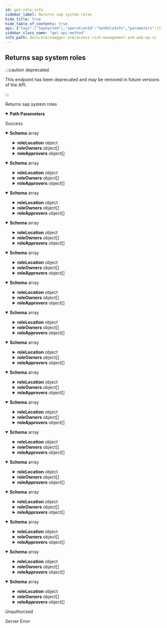 ```yaml
---
id: get-role-info
sidebar_label: Returns sap system roles
hide_title: true
hide_table_of_contents: true
api: {"tags":["SapSystem"],"operationId":"GetRoleInfo","parameters":[{"name":"sapSystemId","in":"path","description":"erp system id","required":true,"schema":{"type":"integer","format":"int32"}},{"name":"securityExtractId","in":"path","description":"security extract id","required":true,"schema":{"type":"integer","format":"int32"}}],"responses":{"200":{"description":"Success","content":{"application/json;odata.metadata=minimal;odata.streaming=true":{"schema":{"uniqueItems":false,"type":"array","items":{"description":"Describes erp role that can be assigned to user.","type":"object","properties":{"id":{"format":"uuid","description":"Id of erp role","type":"string"},"accountId":{"format":"int32","description":"Account Id related to the role","type":"integer"},"systemId":{"format":"int32","description":"Erp system id related to the role","type":"integer"},"securityExtractId":{"format":"int32","description":"Security extract id that contains the role","type":"integer"},"roleName":{"description":"Role name","type":"string"},"description":{"description":"Role description","type":"string"},"refreshDescriptionFromErp":{"description":"Indicates that refresh is required","type":"boolean"},"roleLocationId":{"format":"uuid","description":"Id of role location","type":"string"},"roleLocation":{"description":"Describes role location","type":"object","properties":{"roleLocationId":{"format":"uuid","description":"Role location id","type":"string"},"roleLocationName":{"description":"Role location name","type":"string"},"description":{"description":"Role location description","type":"string"}}},"location":{"description":"Role location name","type":"string"},"roleOwnerNames":{"description":"Concatenation of role owner names","type":"string","readOnly":true},"roleApproverNames":{"description":"Concatenation of approver names","type":"string","readOnly":true},"roleOwners":{"description":"Role owners","uniqueItems":false,"type":"array","items":{"description":"Describes owner of the role.","type":"object","properties":{"roleOwnerId":{"format":"int32","description":"Id of the role owner.","type":"integer"},"roleId":{"format":"uuid","description":"Role id of role that owner owns","type":"string"},"userId":{"format":"uuid","description":"User id of the owner.","type":"string"},"user":{"description":"Represents user in legacy system","type":"object","properties":{"id":{"format":"uuid","type":"string"},"username":{"type":"string"},"fullName":{"type":"string"},"email":{"type":"string"}}}}}},"roleApprovers":{"description":"Role approvers","uniqueItems":false,"type":"array","items":{"description":"Describes erp role approver who validates that  the user requesting access needs that role for performing their job.","type":"object","properties":{"id":{"format":"int32","description":"Id of the role approver.","type":"integer"},"roleId":{"format":"uuid","description":"Role Id of the role approver.","type":"string"},"userId":{"format":"uuid","description":"User Id of the role approver.","type":"string"},"user":{"description":"Represents user in legacy system","type":"object","properties":{"id":{"format":"uuid","type":"string"},"username":{"type":"string"},"fullName":{"type":"string"},"email":{"type":"string"}}}}}},"updatedBy":{"description":"Describes who updated the role","type":"string"},"updatedDate":{"format":"date-time","description":"Last update date","type":"string"}}}}},"application/json;odata.metadata=minimal;odata.streaming=false":{"schema":{"uniqueItems":false,"type":"array","items":{"description":"Describes erp role that can be assigned to user.","type":"object","properties":{"id":{"format":"uuid","description":"Id of erp role","type":"string"},"accountId":{"format":"int32","description":"Account Id related to the role","type":"integer"},"systemId":{"format":"int32","description":"Erp system id related to the role","type":"integer"},"securityExtractId":{"format":"int32","description":"Security extract id that contains the role","type":"integer"},"roleName":{"description":"Role name","type":"string"},"description":{"description":"Role description","type":"string"},"refreshDescriptionFromErp":{"description":"Indicates that refresh is required","type":"boolean"},"roleLocationId":{"format":"uuid","description":"Id of role location","type":"string"},"roleLocation":{"description":"Describes role location","type":"object","properties":{"roleLocationId":{"format":"uuid","description":"Role location id","type":"string"},"roleLocationName":{"description":"Role location name","type":"string"},"description":{"description":"Role location description","type":"string"}}},"location":{"description":"Role location name","type":"string"},"roleOwnerNames":{"description":"Concatenation of role owner names","type":"string","readOnly":true},"roleApproverNames":{"description":"Concatenation of approver names","type":"string","readOnly":true},"roleOwners":{"description":"Role owners","uniqueItems":false,"type":"array","items":{"description":"Describes owner of the role.","type":"object","properties":{"roleOwnerId":{"format":"int32","description":"Id of the role owner.","type":"integer"},"roleId":{"format":"uuid","description":"Role id of role that owner owns","type":"string"},"userId":{"format":"uuid","description":"User id of the owner.","type":"string"},"user":{"description":"Represents user in legacy system","type":"object","properties":{"id":{"format":"uuid","type":"string"},"username":{"type":"string"},"fullName":{"type":"string"},"email":{"type":"string"}}}}}},"roleApprovers":{"description":"Role approvers","uniqueItems":false,"type":"array","items":{"description":"Describes erp role approver who validates that  the user requesting access needs that role for performing their job.","type":"object","properties":{"id":{"format":"int32","description":"Id of the role approver.","type":"integer"},"roleId":{"format":"uuid","description":"Role Id of the role approver.","type":"string"},"userId":{"format":"uuid","description":"User Id of the role approver.","type":"string"},"user":{"description":"Represents user in legacy system","type":"object","properties":{"id":{"format":"uuid","type":"string"},"username":{"type":"string"},"fullName":{"type":"string"},"email":{"type":"string"}}}}}},"updatedBy":{"description":"Describes who updated the role","type":"string"},"updatedDate":{"format":"date-time","description":"Last update date","type":"string"}}}}},"application/json;odata.metadata=minimal":{"schema":{"uniqueItems":false,"type":"array","items":{"description":"Describes erp role that can be assigned to user.","type":"object","properties":{"id":{"format":"uuid","description":"Id of erp role","type":"string"},"accountId":{"format":"int32","description":"Account Id related to the role","type":"integer"},"systemId":{"format":"int32","description":"Erp system id related to the role","type":"integer"},"securityExtractId":{"format":"int32","description":"Security extract id that contains the role","type":"integer"},"roleName":{"description":"Role name","type":"string"},"description":{"description":"Role description","type":"string"},"refreshDescriptionFromErp":{"description":"Indicates that refresh is required","type":"boolean"},"roleLocationId":{"format":"uuid","description":"Id of role location","type":"string"},"roleLocation":{"description":"Describes role location","type":"object","properties":{"roleLocationId":{"format":"uuid","description":"Role location id","type":"string"},"roleLocationName":{"description":"Role location name","type":"string"},"description":{"description":"Role location description","type":"string"}}},"location":{"description":"Role location name","type":"string"},"roleOwnerNames":{"description":"Concatenation of role owner names","type":"string","readOnly":true},"roleApproverNames":{"description":"Concatenation of approver names","type":"string","readOnly":true},"roleOwners":{"description":"Role owners","uniqueItems":false,"type":"array","items":{"description":"Describes owner of the role.","type":"object","properties":{"roleOwnerId":{"format":"int32","description":"Id of the role owner.","type":"integer"},"roleId":{"format":"uuid","description":"Role id of role that owner owns","type":"string"},"userId":{"format":"uuid","description":"User id of the owner.","type":"string"},"user":{"description":"Represents user in legacy system","type":"object","properties":{"id":{"format":"uuid","type":"string"},"username":{"type":"string"},"fullName":{"type":"string"},"email":{"type":"string"}}}}}},"roleApprovers":{"description":"Role approvers","uniqueItems":false,"type":"array","items":{"description":"Describes erp role approver who validates that  the user requesting access needs that role for performing their job.","type":"object","properties":{"id":{"format":"int32","description":"Id of the role approver.","type":"integer"},"roleId":{"format":"uuid","description":"Role Id of the role approver.","type":"string"},"userId":{"format":"uuid","description":"User Id of the role approver.","type":"string"},"user":{"description":"Represents user in legacy system","type":"object","properties":{"id":{"format":"uuid","type":"string"},"username":{"type":"string"},"fullName":{"type":"string"},"email":{"type":"string"}}}}}},"updatedBy":{"description":"Describes who updated the role","type":"string"},"updatedDate":{"format":"date-time","description":"Last update date","type":"string"}}}}},"application/json;odata.metadata=full;odata.streaming=true":{"schema":{"uniqueItems":false,"type":"array","items":{"description":"Describes erp role that can be assigned to user.","type":"object","properties":{"id":{"format":"uuid","description":"Id of erp role","type":"string"},"accountId":{"format":"int32","description":"Account Id related to the role","type":"integer"},"systemId":{"format":"int32","description":"Erp system id related to the role","type":"integer"},"securityExtractId":{"format":"int32","description":"Security extract id that contains the role","type":"integer"},"roleName":{"description":"Role name","type":"string"},"description":{"description":"Role description","type":"string"},"refreshDescriptionFromErp":{"description":"Indicates that refresh is required","type":"boolean"},"roleLocationId":{"format":"uuid","description":"Id of role location","type":"string"},"roleLocation":{"description":"Describes role location","type":"object","properties":{"roleLocationId":{"format":"uuid","description":"Role location id","type":"string"},"roleLocationName":{"description":"Role location name","type":"string"},"description":{"description":"Role location description","type":"string"}}},"location":{"description":"Role location name","type":"string"},"roleOwnerNames":{"description":"Concatenation of role owner names","type":"string","readOnly":true},"roleApproverNames":{"description":"Concatenation of approver names","type":"string","readOnly":true},"roleOwners":{"description":"Role owners","uniqueItems":false,"type":"array","items":{"description":"Describes owner of the role.","type":"object","properties":{"roleOwnerId":{"format":"int32","description":"Id of the role owner.","type":"integer"},"roleId":{"format":"uuid","description":"Role id of role that owner owns","type":"string"},"userId":{"format":"uuid","description":"User id of the owner.","type":"string"},"user":{"description":"Represents user in legacy system","type":"object","properties":{"id":{"format":"uuid","type":"string"},"username":{"type":"string"},"fullName":{"type":"string"},"email":{"type":"string"}}}}}},"roleApprovers":{"description":"Role approvers","uniqueItems":false,"type":"array","items":{"description":"Describes erp role approver who validates that  the user requesting access needs that role for performing their job.","type":"object","properties":{"id":{"format":"int32","description":"Id of the role approver.","type":"integer"},"roleId":{"format":"uuid","description":"Role Id of the role approver.","type":"string"},"userId":{"format":"uuid","description":"User Id of the role approver.","type":"string"},"user":{"description":"Represents user in legacy system","type":"object","properties":{"id":{"format":"uuid","type":"string"},"username":{"type":"string"},"fullName":{"type":"string"},"email":{"type":"string"}}}}}},"updatedBy":{"description":"Describes who updated the role","type":"string"},"updatedDate":{"format":"date-time","description":"Last update date","type":"string"}}}}},"application/json;odata.metadata=full;odata.streaming=false":{"schema":{"uniqueItems":false,"type":"array","items":{"description":"Describes erp role that can be assigned to user.","type":"object","properties":{"id":{"format":"uuid","description":"Id of erp role","type":"string"},"accountId":{"format":"int32","description":"Account Id related to the role","type":"integer"},"systemId":{"format":"int32","description":"Erp system id related to the role","type":"integer"},"securityExtractId":{"format":"int32","description":"Security extract id that contains the role","type":"integer"},"roleName":{"description":"Role name","type":"string"},"description":{"description":"Role description","type":"string"},"refreshDescriptionFromErp":{"description":"Indicates that refresh is required","type":"boolean"},"roleLocationId":{"format":"uuid","description":"Id of role location","type":"string"},"roleLocation":{"description":"Describes role location","type":"object","properties":{"roleLocationId":{"format":"uuid","description":"Role location id","type":"string"},"roleLocationName":{"description":"Role location name","type":"string"},"description":{"description":"Role location description","type":"string"}}},"location":{"description":"Role location name","type":"string"},"roleOwnerNames":{"description":"Concatenation of role owner names","type":"string","readOnly":true},"roleApproverNames":{"description":"Concatenation of approver names","type":"string","readOnly":true},"roleOwners":{"description":"Role owners","uniqueItems":false,"type":"array","items":{"description":"Describes owner of the role.","type":"object","properties":{"roleOwnerId":{"format":"int32","description":"Id of the role owner.","type":"integer"},"roleId":{"format":"uuid","description":"Role id of role that owner owns","type":"string"},"userId":{"format":"uuid","description":"User id of the owner.","type":"string"},"user":{"description":"Represents user in legacy system","type":"object","properties":{"id":{"format":"uuid","type":"string"},"username":{"type":"string"},"fullName":{"type":"string"},"email":{"type":"string"}}}}}},"roleApprovers":{"description":"Role approvers","uniqueItems":false,"type":"array","items":{"description":"Describes erp role approver who validates that  the user requesting access needs that role for performing their job.","type":"object","properties":{"id":{"format":"int32","description":"Id of the role approver.","type":"integer"},"roleId":{"format":"uuid","description":"Role Id of the role approver.","type":"string"},"userId":{"format":"uuid","description":"User Id of the role approver.","type":"string"},"user":{"description":"Represents user in legacy system","type":"object","properties":{"id":{"format":"uuid","type":"string"},"username":{"type":"string"},"fullName":{"type":"string"},"email":{"type":"string"}}}}}},"updatedBy":{"description":"Describes who updated the role","type":"string"},"updatedDate":{"format":"date-time","description":"Last update date","type":"string"}}}}},"application/json;odata.metadata=full":{"schema":{"uniqueItems":false,"type":"array","items":{"description":"Describes erp role that can be assigned to user.","type":"object","properties":{"id":{"format":"uuid","description":"Id of erp role","type":"string"},"accountId":{"format":"int32","description":"Account Id related to the role","type":"integer"},"systemId":{"format":"int32","description":"Erp system id related to the role","type":"integer"},"securityExtractId":{"format":"int32","description":"Security extract id that contains the role","type":"integer"},"roleName":{"description":"Role name","type":"string"},"description":{"description":"Role description","type":"string"},"refreshDescriptionFromErp":{"description":"Indicates that refresh is required","type":"boolean"},"roleLocationId":{"format":"uuid","description":"Id of role location","type":"string"},"roleLocation":{"description":"Describes role location","type":"object","properties":{"roleLocationId":{"format":"uuid","description":"Role location id","type":"string"},"roleLocationName":{"description":"Role location name","type":"string"},"description":{"description":"Role location description","type":"string"}}},"location":{"description":"Role location name","type":"string"},"roleOwnerNames":{"description":"Concatenation of role owner names","type":"string","readOnly":true},"roleApproverNames":{"description":"Concatenation of approver names","type":"string","readOnly":true},"roleOwners":{"description":"Role owners","uniqueItems":false,"type":"array","items":{"description":"Describes owner of the role.","type":"object","properties":{"roleOwnerId":{"format":"int32","description":"Id of the role owner.","type":"integer"},"roleId":{"format":"uuid","description":"Role id of role that owner owns","type":"string"},"userId":{"format":"uuid","description":"User id of the owner.","type":"string"},"user":{"description":"Represents user in legacy system","type":"object","properties":{"id":{"format":"uuid","type":"string"},"username":{"type":"string"},"fullName":{"type":"string"},"email":{"type":"string"}}}}}},"roleApprovers":{"description":"Role approvers","uniqueItems":false,"type":"array","items":{"description":"Describes erp role approver who validates that  the user requesting access needs that role for performing their job.","type":"object","properties":{"id":{"format":"int32","description":"Id of the role approver.","type":"integer"},"roleId":{"format":"uuid","description":"Role Id of the role approver.","type":"string"},"userId":{"format":"uuid","description":"User Id of the role approver.","type":"string"},"user":{"description":"Represents user in legacy system","type":"object","properties":{"id":{"format":"uuid","type":"string"},"username":{"type":"string"},"fullName":{"type":"string"},"email":{"type":"string"}}}}}},"updatedBy":{"description":"Describes who updated the role","type":"string"},"updatedDate":{"format":"date-time","description":"Last update date","type":"string"}}}}},"application/json;odata.metadata=none;odata.streaming=true":{"schema":{"uniqueItems":false,"type":"array","items":{"description":"Describes erp role that can be assigned to user.","type":"object","properties":{"id":{"format":"uuid","description":"Id of erp role","type":"string"},"accountId":{"format":"int32","description":"Account Id related to the role","type":"integer"},"systemId":{"format":"int32","description":"Erp system id related to the role","type":"integer"},"securityExtractId":{"format":"int32","description":"Security extract id that contains the role","type":"integer"},"roleName":{"description":"Role name","type":"string"},"description":{"description":"Role description","type":"string"},"refreshDescriptionFromErp":{"description":"Indicates that refresh is required","type":"boolean"},"roleLocationId":{"format":"uuid","description":"Id of role location","type":"string"},"roleLocation":{"description":"Describes role location","type":"object","properties":{"roleLocationId":{"format":"uuid","description":"Role location id","type":"string"},"roleLocationName":{"description":"Role location name","type":"string"},"description":{"description":"Role location description","type":"string"}}},"location":{"description":"Role location name","type":"string"},"roleOwnerNames":{"description":"Concatenation of role owner names","type":"string","readOnly":true},"roleApproverNames":{"description":"Concatenation of approver names","type":"string","readOnly":true},"roleOwners":{"description":"Role owners","uniqueItems":false,"type":"array","items":{"description":"Describes owner of the role.","type":"object","properties":{"roleOwnerId":{"format":"int32","description":"Id of the role owner.","type":"integer"},"roleId":{"format":"uuid","description":"Role id of role that owner owns","type":"string"},"userId":{"format":"uuid","description":"User id of the owner.","type":"string"},"user":{"description":"Represents user in legacy system","type":"object","properties":{"id":{"format":"uuid","type":"string"},"username":{"type":"string"},"fullName":{"type":"string"},"email":{"type":"string"}}}}}},"roleApprovers":{"description":"Role approvers","uniqueItems":false,"type":"array","items":{"description":"Describes erp role approver who validates that  the user requesting access needs that role for performing their job.","type":"object","properties":{"id":{"format":"int32","description":"Id of the role approver.","type":"integer"},"roleId":{"format":"uuid","description":"Role Id of the role approver.","type":"string"},"userId":{"format":"uuid","description":"User Id of the role approver.","type":"string"},"user":{"description":"Represents user in legacy system","type":"object","properties":{"id":{"format":"uuid","type":"string"},"username":{"type":"string"},"fullName":{"type":"string"},"email":{"type":"string"}}}}}},"updatedBy":{"description":"Describes who updated the role","type":"string"},"updatedDate":{"format":"date-time","description":"Last update date","type":"string"}}}}},"application/json;odata.metadata=none;odata.streaming=false":{"schema":{"uniqueItems":false,"type":"array","items":{"description":"Describes erp role that can be assigned to user.","type":"object","properties":{"id":{"format":"uuid","description":"Id of erp role","type":"string"},"accountId":{"format":"int32","description":"Account Id related to the role","type":"integer"},"systemId":{"format":"int32","description":"Erp system id related to the role","type":"integer"},"securityExtractId":{"format":"int32","description":"Security extract id that contains the role","type":"integer"},"roleName":{"description":"Role name","type":"string"},"description":{"description":"Role description","type":"string"},"refreshDescriptionFromErp":{"description":"Indicates that refresh is required","type":"boolean"},"roleLocationId":{"format":"uuid","description":"Id of role location","type":"string"},"roleLocation":{"description":"Describes role location","type":"object","properties":{"roleLocationId":{"format":"uuid","description":"Role location id","type":"string"},"roleLocationName":{"description":"Role location name","type":"string"},"description":{"description":"Role location description","type":"string"}}},"location":{"description":"Role location name","type":"string"},"roleOwnerNames":{"description":"Concatenation of role owner names","type":"string","readOnly":true},"roleApproverNames":{"description":"Concatenation of approver names","type":"string","readOnly":true},"roleOwners":{"description":"Role owners","uniqueItems":false,"type":"array","items":{"description":"Describes owner of the role.","type":"object","properties":{"roleOwnerId":{"format":"int32","description":"Id of the role owner.","type":"integer"},"roleId":{"format":"uuid","description":"Role id of role that owner owns","type":"string"},"userId":{"format":"uuid","description":"User id of the owner.","type":"string"},"user":{"description":"Represents user in legacy system","type":"object","properties":{"id":{"format":"uuid","type":"string"},"username":{"type":"string"},"fullName":{"type":"string"},"email":{"type":"string"}}}}}},"roleApprovers":{"description":"Role approvers","uniqueItems":false,"type":"array","items":{"description":"Describes erp role approver who validates that  the user requesting access needs that role for performing their job.","type":"object","properties":{"id":{"format":"int32","description":"Id of the role approver.","type":"integer"},"roleId":{"format":"uuid","description":"Role Id of the role approver.","type":"string"},"userId":{"format":"uuid","description":"User Id of the role approver.","type":"string"},"user":{"description":"Represents user in legacy system","type":"object","properties":{"id":{"format":"uuid","type":"string"},"username":{"type":"string"},"fullName":{"type":"string"},"email":{"type":"string"}}}}}},"updatedBy":{"description":"Describes who updated the role","type":"string"},"updatedDate":{"format":"date-time","description":"Last update date","type":"string"}}}}},"application/json;odata.metadata=none":{"schema":{"uniqueItems":false,"type":"array","items":{"description":"Describes erp role that can be assigned to user.","type":"object","properties":{"id":{"format":"uuid","description":"Id of erp role","type":"string"},"accountId":{"format":"int32","description":"Account Id related to the role","type":"integer"},"systemId":{"format":"int32","description":"Erp system id related to the role","type":"integer"},"securityExtractId":{"format":"int32","description":"Security extract id that contains the role","type":"integer"},"roleName":{"description":"Role name","type":"string"},"description":{"description":"Role description","type":"string"},"refreshDescriptionFromErp":{"description":"Indicates that refresh is required","type":"boolean"},"roleLocationId":{"format":"uuid","description":"Id of role location","type":"string"},"roleLocation":{"description":"Describes role location","type":"object","properties":{"roleLocationId":{"format":"uuid","description":"Role location id","type":"string"},"roleLocationName":{"description":"Role location name","type":"string"},"description":{"description":"Role location description","type":"string"}}},"location":{"description":"Role location name","type":"string"},"roleOwnerNames":{"description":"Concatenation of role owner names","type":"string","readOnly":true},"roleApproverNames":{"description":"Concatenation of approver names","type":"string","readOnly":true},"roleOwners":{"description":"Role owners","uniqueItems":false,"type":"array","items":{"description":"Describes owner of the role.","type":"object","properties":{"roleOwnerId":{"format":"int32","description":"Id of the role owner.","type":"integer"},"roleId":{"format":"uuid","description":"Role id of role that owner owns","type":"string"},"userId":{"format":"uuid","description":"User id of the owner.","type":"string"},"user":{"description":"Represents user in legacy system","type":"object","properties":{"id":{"format":"uuid","type":"string"},"username":{"type":"string"},"fullName":{"type":"string"},"email":{"type":"string"}}}}}},"roleApprovers":{"description":"Role approvers","uniqueItems":false,"type":"array","items":{"description":"Describes erp role approver who validates that  the user requesting access needs that role for performing their job.","type":"object","properties":{"id":{"format":"int32","description":"Id of the role approver.","type":"integer"},"roleId":{"format":"uuid","description":"Role Id of the role approver.","type":"string"},"userId":{"format":"uuid","description":"User Id of the role approver.","type":"string"},"user":{"description":"Represents user in legacy system","type":"object","properties":{"id":{"format":"uuid","type":"string"},"username":{"type":"string"},"fullName":{"type":"string"},"email":{"type":"string"}}}}}},"updatedBy":{"description":"Describes who updated the role","type":"string"},"updatedDate":{"format":"date-time","description":"Last update date","type":"string"}}}}},"application/json;odata.streaming=true":{"schema":{"uniqueItems":false,"type":"array","items":{"description":"Describes erp role that can be assigned to user.","type":"object","properties":{"id":{"format":"uuid","description":"Id of erp role","type":"string"},"accountId":{"format":"int32","description":"Account Id related to the role","type":"integer"},"systemId":{"format":"int32","description":"Erp system id related to the role","type":"integer"},"securityExtractId":{"format":"int32","description":"Security extract id that contains the role","type":"integer"},"roleName":{"description":"Role name","type":"string"},"description":{"description":"Role description","type":"string"},"refreshDescriptionFromErp":{"description":"Indicates that refresh is required","type":"boolean"},"roleLocationId":{"format":"uuid","description":"Id of role location","type":"string"},"roleLocation":{"description":"Describes role location","type":"object","properties":{"roleLocationId":{"format":"uuid","description":"Role location id","type":"string"},"roleLocationName":{"description":"Role location name","type":"string"},"description":{"description":"Role location description","type":"string"}}},"location":{"description":"Role location name","type":"string"},"roleOwnerNames":{"description":"Concatenation of role owner names","type":"string","readOnly":true},"roleApproverNames":{"description":"Concatenation of approver names","type":"string","readOnly":true},"roleOwners":{"description":"Role owners","uniqueItems":false,"type":"array","items":{"description":"Describes owner of the role.","type":"object","properties":{"roleOwnerId":{"format":"int32","description":"Id of the role owner.","type":"integer"},"roleId":{"format":"uuid","description":"Role id of role that owner owns","type":"string"},"userId":{"format":"uuid","description":"User id of the owner.","type":"string"},"user":{"description":"Represents user in legacy system","type":"object","properties":{"id":{"format":"uuid","type":"string"},"username":{"type":"string"},"fullName":{"type":"string"},"email":{"type":"string"}}}}}},"roleApprovers":{"description":"Role approvers","uniqueItems":false,"type":"array","items":{"description":"Describes erp role approver who validates that  the user requesting access needs that role for performing their job.","type":"object","properties":{"id":{"format":"int32","description":"Id of the role approver.","type":"integer"},"roleId":{"format":"uuid","description":"Role Id of the role approver.","type":"string"},"userId":{"format":"uuid","description":"User Id of the role approver.","type":"string"},"user":{"description":"Represents user in legacy system","type":"object","properties":{"id":{"format":"uuid","type":"string"},"username":{"type":"string"},"fullName":{"type":"string"},"email":{"type":"string"}}}}}},"updatedBy":{"description":"Describes who updated the role","type":"string"},"updatedDate":{"format":"date-time","description":"Last update date","type":"string"}}}}},"application/json;odata.streaming=false":{"schema":{"uniqueItems":false,"type":"array","items":{"description":"Describes erp role that can be assigned to user.","type":"object","properties":{"id":{"format":"uuid","description":"Id of erp role","type":"string"},"accountId":{"format":"int32","description":"Account Id related to the role","type":"integer"},"systemId":{"format":"int32","description":"Erp system id related to the role","type":"integer"},"securityExtractId":{"format":"int32","description":"Security extract id that contains the role","type":"integer"},"roleName":{"description":"Role name","type":"string"},"description":{"description":"Role description","type":"string"},"refreshDescriptionFromErp":{"description":"Indicates that refresh is required","type":"boolean"},"roleLocationId":{"format":"uuid","description":"Id of role location","type":"string"},"roleLocation":{"description":"Describes role location","type":"object","properties":{"roleLocationId":{"format":"uuid","description":"Role location id","type":"string"},"roleLocationName":{"description":"Role location name","type":"string"},"description":{"description":"Role location description","type":"string"}}},"location":{"description":"Role location name","type":"string"},"roleOwnerNames":{"description":"Concatenation of role owner names","type":"string","readOnly":true},"roleApproverNames":{"description":"Concatenation of approver names","type":"string","readOnly":true},"roleOwners":{"description":"Role owners","uniqueItems":false,"type":"array","items":{"description":"Describes owner of the role.","type":"object","properties":{"roleOwnerId":{"format":"int32","description":"Id of the role owner.","type":"integer"},"roleId":{"format":"uuid","description":"Role id of role that owner owns","type":"string"},"userId":{"format":"uuid","description":"User id of the owner.","type":"string"},"user":{"description":"Represents user in legacy system","type":"object","properties":{"id":{"format":"uuid","type":"string"},"username":{"type":"string"},"fullName":{"type":"string"},"email":{"type":"string"}}}}}},"roleApprovers":{"description":"Role approvers","uniqueItems":false,"type":"array","items":{"description":"Describes erp role approver who validates that  the user requesting access needs that role for performing their job.","type":"object","properties":{"id":{"format":"int32","description":"Id of the role approver.","type":"integer"},"roleId":{"format":"uuid","description":"Role Id of the role approver.","type":"string"},"userId":{"format":"uuid","description":"User Id of the role approver.","type":"string"},"user":{"description":"Represents user in legacy system","type":"object","properties":{"id":{"format":"uuid","type":"string"},"username":{"type":"string"},"fullName":{"type":"string"},"email":{"type":"string"}}}}}},"updatedBy":{"description":"Describes who updated the role","type":"string"},"updatedDate":{"format":"date-time","description":"Last update date","type":"string"}}}}},"application/json":{"schema":{"uniqueItems":false,"type":"array","items":{"description":"Describes erp role that can be assigned to user.","type":"object","properties":{"id":{"format":"uuid","description":"Id of erp role","type":"string"},"accountId":{"format":"int32","description":"Account Id related to the role","type":"integer"},"systemId":{"format":"int32","description":"Erp system id related to the role","type":"integer"},"securityExtractId":{"format":"int32","description":"Security extract id that contains the role","type":"integer"},"roleName":{"description":"Role name","type":"string"},"description":{"description":"Role description","type":"string"},"refreshDescriptionFromErp":{"description":"Indicates that refresh is required","type":"boolean"},"roleLocationId":{"format":"uuid","description":"Id of role location","type":"string"},"roleLocation":{"description":"Describes role location","type":"object","properties":{"roleLocationId":{"format":"uuid","description":"Role location id","type":"string"},"roleLocationName":{"description":"Role location name","type":"string"},"description":{"description":"Role location description","type":"string"}}},"location":{"description":"Role location name","type":"string"},"roleOwnerNames":{"description":"Concatenation of role owner names","type":"string","readOnly":true},"roleApproverNames":{"description":"Concatenation of approver names","type":"string","readOnly":true},"roleOwners":{"description":"Role owners","uniqueItems":false,"type":"array","items":{"description":"Describes owner of the role.","type":"object","properties":{"roleOwnerId":{"format":"int32","description":"Id of the role owner.","type":"integer"},"roleId":{"format":"uuid","description":"Role id of role that owner owns","type":"string"},"userId":{"format":"uuid","description":"User id of the owner.","type":"string"},"user":{"description":"Represents user in legacy system","type":"object","properties":{"id":{"format":"uuid","type":"string"},"username":{"type":"string"},"fullName":{"type":"string"},"email":{"type":"string"}}}}}},"roleApprovers":{"description":"Role approvers","uniqueItems":false,"type":"array","items":{"description":"Describes erp role approver who validates that  the user requesting access needs that role for performing their job.","type":"object","properties":{"id":{"format":"int32","description":"Id of the role approver.","type":"integer"},"roleId":{"format":"uuid","description":"Role Id of the role approver.","type":"string"},"userId":{"format":"uuid","description":"User Id of the role approver.","type":"string"},"user":{"description":"Represents user in legacy system","type":"object","properties":{"id":{"format":"uuid","type":"string"},"username":{"type":"string"},"fullName":{"type":"string"},"email":{"type":"string"}}}}}},"updatedBy":{"description":"Describes who updated the role","type":"string"},"updatedDate":{"format":"date-time","description":"Last update date","type":"string"}}}}},"application/xml":{"schema":{"uniqueItems":false,"type":"array","items":{"description":"Describes erp role that can be assigned to user.","type":"object","properties":{"id":{"format":"uuid","description":"Id of erp role","type":"string"},"accountId":{"format":"int32","description":"Account Id related to the role","type":"integer"},"systemId":{"format":"int32","description":"Erp system id related to the role","type":"integer"},"securityExtractId":{"format":"int32","description":"Security extract id that contains the role","type":"integer"},"roleName":{"description":"Role name","type":"string"},"description":{"description":"Role description","type":"string"},"refreshDescriptionFromErp":{"description":"Indicates that refresh is required","type":"boolean"},"roleLocationId":{"format":"uuid","description":"Id of role location","type":"string"},"roleLocation":{"description":"Describes role location","type":"object","properties":{"roleLocationId":{"format":"uuid","description":"Role location id","type":"string"},"roleLocationName":{"description":"Role location name","type":"string"},"description":{"description":"Role location description","type":"string"}}},"location":{"description":"Role location name","type":"string"},"roleOwnerNames":{"description":"Concatenation of role owner names","type":"string","readOnly":true},"roleApproverNames":{"description":"Concatenation of approver names","type":"string","readOnly":true},"roleOwners":{"description":"Role owners","uniqueItems":false,"type":"array","items":{"description":"Describes owner of the role.","type":"object","properties":{"roleOwnerId":{"format":"int32","description":"Id of the role owner.","type":"integer"},"roleId":{"format":"uuid","description":"Role id of role that owner owns","type":"string"},"userId":{"format":"uuid","description":"User id of the owner.","type":"string"},"user":{"description":"Represents user in legacy system","type":"object","properties":{"id":{"format":"uuid","type":"string"},"username":{"type":"string"},"fullName":{"type":"string"},"email":{"type":"string"}}}}}},"roleApprovers":{"description":"Role approvers","uniqueItems":false,"type":"array","items":{"description":"Describes erp role approver who validates that  the user requesting access needs that role for performing their job.","type":"object","properties":{"id":{"format":"int32","description":"Id of the role approver.","type":"integer"},"roleId":{"format":"uuid","description":"Role Id of the role approver.","type":"string"},"userId":{"format":"uuid","description":"User Id of the role approver.","type":"string"},"user":{"description":"Represents user in legacy system","type":"object","properties":{"id":{"format":"uuid","type":"string"},"username":{"type":"string"},"fullName":{"type":"string"},"email":{"type":"string"}}}}}},"updatedBy":{"description":"Describes who updated the role","type":"string"},"updatedDate":{"format":"date-time","description":"Last update date","type":"string"}}}}},"application/prs.odatatestxx-odata":{"schema":{"uniqueItems":false,"type":"array","items":{"description":"Describes erp role that can be assigned to user.","type":"object","properties":{"id":{"format":"uuid","description":"Id of erp role","type":"string"},"accountId":{"format":"int32","description":"Account Id related to the role","type":"integer"},"systemId":{"format":"int32","description":"Erp system id related to the role","type":"integer"},"securityExtractId":{"format":"int32","description":"Security extract id that contains the role","type":"integer"},"roleName":{"description":"Role name","type":"string"},"description":{"description":"Role description","type":"string"},"refreshDescriptionFromErp":{"description":"Indicates that refresh is required","type":"boolean"},"roleLocationId":{"format":"uuid","description":"Id of role location","type":"string"},"roleLocation":{"description":"Describes role location","type":"object","properties":{"roleLocationId":{"format":"uuid","description":"Role location id","type":"string"},"roleLocationName":{"description":"Role location name","type":"string"},"description":{"description":"Role location description","type":"string"}}},"location":{"description":"Role location name","type":"string"},"roleOwnerNames":{"description":"Concatenation of role owner names","type":"string","readOnly":true},"roleApproverNames":{"description":"Concatenation of approver names","type":"string","readOnly":true},"roleOwners":{"description":"Role owners","uniqueItems":false,"type":"array","items":{"description":"Describes owner of the role.","type":"object","properties":{"roleOwnerId":{"format":"int32","description":"Id of the role owner.","type":"integer"},"roleId":{"format":"uuid","description":"Role id of role that owner owns","type":"string"},"userId":{"format":"uuid","description":"User id of the owner.","type":"string"},"user":{"description":"Represents user in legacy system","type":"object","properties":{"id":{"format":"uuid","type":"string"},"username":{"type":"string"},"fullName":{"type":"string"},"email":{"type":"string"}}}}}},"roleApprovers":{"description":"Role approvers","uniqueItems":false,"type":"array","items":{"description":"Describes erp role approver who validates that  the user requesting access needs that role for performing their job.","type":"object","properties":{"id":{"format":"int32","description":"Id of the role approver.","type":"integer"},"roleId":{"format":"uuid","description":"Role Id of the role approver.","type":"string"},"userId":{"format":"uuid","description":"User Id of the role approver.","type":"string"},"user":{"description":"Represents user in legacy system","type":"object","properties":{"id":{"format":"uuid","type":"string"},"username":{"type":"string"},"fullName":{"type":"string"},"email":{"type":"string"}}}}}},"updatedBy":{"description":"Describes who updated the role","type":"string"},"updatedDate":{"format":"date-time","description":"Last update date","type":"string"}}}}},"text/plain":{"schema":{"uniqueItems":false,"type":"array","items":{"description":"Describes erp role that can be assigned to user.","type":"object","properties":{"id":{"format":"uuid","description":"Id of erp role","type":"string"},"accountId":{"format":"int32","description":"Account Id related to the role","type":"integer"},"systemId":{"format":"int32","description":"Erp system id related to the role","type":"integer"},"securityExtractId":{"format":"int32","description":"Security extract id that contains the role","type":"integer"},"roleName":{"description":"Role name","type":"string"},"description":{"description":"Role description","type":"string"},"refreshDescriptionFromErp":{"description":"Indicates that refresh is required","type":"boolean"},"roleLocationId":{"format":"uuid","description":"Id of role location","type":"string"},"roleLocation":{"description":"Describes role location","type":"object","properties":{"roleLocationId":{"format":"uuid","description":"Role location id","type":"string"},"roleLocationName":{"description":"Role location name","type":"string"},"description":{"description":"Role location description","type":"string"}}},"location":{"description":"Role location name","type":"string"},"roleOwnerNames":{"description":"Concatenation of role owner names","type":"string","readOnly":true},"roleApproverNames":{"description":"Concatenation of approver names","type":"string","readOnly":true},"roleOwners":{"description":"Role owners","uniqueItems":false,"type":"array","items":{"description":"Describes owner of the role.","type":"object","properties":{"roleOwnerId":{"format":"int32","description":"Id of the role owner.","type":"integer"},"roleId":{"format":"uuid","description":"Role id of role that owner owns","type":"string"},"userId":{"format":"uuid","description":"User id of the owner.","type":"string"},"user":{"description":"Represents user in legacy system","type":"object","properties":{"id":{"format":"uuid","type":"string"},"username":{"type":"string"},"fullName":{"type":"string"},"email":{"type":"string"}}}}}},"roleApprovers":{"description":"Role approvers","uniqueItems":false,"type":"array","items":{"description":"Describes erp role approver who validates that  the user requesting access needs that role for performing their job.","type":"object","properties":{"id":{"format":"int32","description":"Id of the role approver.","type":"integer"},"roleId":{"format":"uuid","description":"Role Id of the role approver.","type":"string"},"userId":{"format":"uuid","description":"User Id of the role approver.","type":"string"},"user":{"description":"Represents user in legacy system","type":"object","properties":{"id":{"format":"uuid","type":"string"},"username":{"type":"string"},"fullName":{"type":"string"},"email":{"type":"string"}}}}}},"updatedBy":{"description":"Describes who updated the role","type":"string"},"updatedDate":{"format":"date-time","description":"Last update date","type":"string"}}}}},"text/json":{"schema":{"uniqueItems":false,"type":"array","items":{"description":"Describes erp role that can be assigned to user.","type":"object","properties":{"id":{"format":"uuid","description":"Id of erp role","type":"string"},"accountId":{"format":"int32","description":"Account Id related to the role","type":"integer"},"systemId":{"format":"int32","description":"Erp system id related to the role","type":"integer"},"securityExtractId":{"format":"int32","description":"Security extract id that contains the role","type":"integer"},"roleName":{"description":"Role name","type":"string"},"description":{"description":"Role description","type":"string"},"refreshDescriptionFromErp":{"description":"Indicates that refresh is required","type":"boolean"},"roleLocationId":{"format":"uuid","description":"Id of role location","type":"string"},"roleLocation":{"description":"Describes role location","type":"object","properties":{"roleLocationId":{"format":"uuid","description":"Role location id","type":"string"},"roleLocationName":{"description":"Role location name","type":"string"},"description":{"description":"Role location description","type":"string"}}},"location":{"description":"Role location name","type":"string"},"roleOwnerNames":{"description":"Concatenation of role owner names","type":"string","readOnly":true},"roleApproverNames":{"description":"Concatenation of approver names","type":"string","readOnly":true},"roleOwners":{"description":"Role owners","uniqueItems":false,"type":"array","items":{"description":"Describes owner of the role.","type":"object","properties":{"roleOwnerId":{"format":"int32","description":"Id of the role owner.","type":"integer"},"roleId":{"format":"uuid","description":"Role id of role that owner owns","type":"string"},"userId":{"format":"uuid","description":"User id of the owner.","type":"string"},"user":{"description":"Represents user in legacy system","type":"object","properties":{"id":{"format":"uuid","type":"string"},"username":{"type":"string"},"fullName":{"type":"string"},"email":{"type":"string"}}}}}},"roleApprovers":{"description":"Role approvers","uniqueItems":false,"type":"array","items":{"description":"Describes erp role approver who validates that  the user requesting access needs that role for performing their job.","type":"object","properties":{"id":{"format":"int32","description":"Id of the role approver.","type":"integer"},"roleId":{"format":"uuid","description":"Role Id of the role approver.","type":"string"},"userId":{"format":"uuid","description":"User Id of the role approver.","type":"string"},"user":{"description":"Represents user in legacy system","type":"object","properties":{"id":{"format":"uuid","type":"string"},"username":{"type":"string"},"fullName":{"type":"string"},"email":{"type":"string"}}}}}},"updatedBy":{"description":"Describes who updated the role","type":"string"},"updatedDate":{"format":"date-time","description":"Last update date","type":"string"}}}}}}},"401":{"description":"Unauthorized"},"500":{"description":"Server Error"}},"deprecated":true,"description":"Returns sap system roles","method":"get","path":"/api/SapSystem/{sapSystemId}/extract/{securityExtractId}/roles","info":{"version":"v1","title":"Access Risk Management ARM Web APIs"},"postman":{"name":"Returns sap system roles","description":{"type":"text/plain"},"url":{"path":["api","SapSystem",":sapSystemId","extract",":securityExtractId","roles"],"host":["{{baseUrl}}"],"query":[],"variable":[{"disabled":false,"description":{"content":"(Required) erp system id","type":"text/plain"},"type":"any","value":"","key":"sapSystemId"},{"disabled":false,"description":{"content":"(Required) security extract id","type":"text/plain"},"type":"any","value":"","key":"securityExtractId"}]},"header":[{"key":"Accept","value":"application/json;odata.metadata=minimal;odata.streaming=true"}],"method":"GET"}}
sidebar_class_name: "get api-method"
info_path: docs/arm/swagger-arm/access-risk-management-arm-web-ap-is
---
```



## Returns sap system roles

:::caution deprecated

This endpoint has been deprecated and may be removed in future versions of the API.

:::

Returns sap system roles

<details style={{"marginBottom":"1rem"}} data-collapsed={false} open={true}><summary style={{}}><strong>Path Parameters</strong></summary><div><ul><ParamsItem className={"paramsItem"} param={{"name":"sapSystemId","in":"path","description":"erp system id","required":true,"schema":{"type":"integer","format":"int32"}}}></ParamsItem><ParamsItem className={"paramsItem"} param={{"name":"securityExtractId","in":"path","description":"security extract id","required":true,"schema":{"type":"integer","format":"int32"}}}></ParamsItem></ul></div></details><div><ApiTabs><TabItem label={"200"} value={"200"}><div>

Success

</div><div><MimeTabs groupId={"mime-type"}><TabItem label={"application/json;odata.metadata=minimal;odata.streaming=true"} value={"application/json;odata.metadata=minimal;odata.streaming=true"}><SchemaTabs groupId={"schema-tabs"}><TabItem label={"Schema"} value={"Schema"}><details style={{}} data-collapsed={false} open={true}><summary style={{"textAlign":"left"}}><strong>Schema</strong><span style={{"opacity":"0.6"}}> array</span></summary><div style={{"textAlign":"left","marginLeft":"1rem"}}></div><ul style={{"marginLeft":"1rem"}}><SchemaItem collapsible={false} name={"id"} required={false} schemaDescription={"Id of erp role"} schemaName={"uuid"} qualifierMessage={undefined} defaultValue={undefined}></SchemaItem><SchemaItem collapsible={false} name={"accountId"} required={false} schemaDescription={"Account Id related to the role"} schemaName={"int32"} qualifierMessage={undefined} defaultValue={undefined}></SchemaItem><SchemaItem collapsible={false} name={"systemId"} required={false} schemaDescription={"Erp system id related to the role"} schemaName={"int32"} qualifierMessage={undefined} defaultValue={undefined}></SchemaItem><SchemaItem collapsible={false} name={"securityExtractId"} required={false} schemaDescription={"Security extract id that contains the role"} schemaName={"int32"} qualifierMessage={undefined} defaultValue={undefined}></SchemaItem><SchemaItem collapsible={false} name={"roleName"} required={false} schemaDescription={"Role name"} schemaName={"string"} qualifierMessage={undefined} defaultValue={undefined}></SchemaItem><SchemaItem collapsible={false} name={"description"} required={false} schemaDescription={"Role description"} schemaName={"string"} qualifierMessage={undefined} defaultValue={undefined}></SchemaItem><SchemaItem collapsible={false} name={"refreshDescriptionFromErp"} required={false} schemaDescription={"Indicates that refresh is required"} schemaName={"boolean"} qualifierMessage={undefined} defaultValue={undefined}></SchemaItem><SchemaItem collapsible={false} name={"roleLocationId"} required={false} schemaDescription={"Id of role location"} schemaName={"uuid"} qualifierMessage={undefined} defaultValue={undefined}></SchemaItem><SchemaItem collapsible={true} className={"schemaItem"}><details style={{}}><summary style={{}}><strong>roleLocation</strong><span style={{"opacity":"0.6"}}> object</span></summary><div style={{"marginLeft":"1rem"}}><div style={{"marginTop":".5rem","marginBottom":".5rem"}}>

Describes role location

</div><SchemaItem collapsible={false} name={"roleLocationId"} required={false} schemaDescription={"Role location id"} schemaName={"uuid"} qualifierMessage={undefined} defaultValue={undefined}></SchemaItem><SchemaItem collapsible={false} name={"roleLocationName"} required={false} schemaDescription={"Role location name"} schemaName={"string"} qualifierMessage={undefined} defaultValue={undefined}></SchemaItem><SchemaItem collapsible={false} name={"description"} required={false} schemaDescription={"Role location description"} schemaName={"string"} qualifierMessage={undefined} defaultValue={undefined}></SchemaItem></div></details></SchemaItem><SchemaItem collapsible={false} name={"location"} required={false} schemaDescription={"Role location name"} schemaName={"string"} qualifierMessage={undefined} defaultValue={undefined}></SchemaItem><SchemaItem collapsible={false} name={"roleOwnerNames"} required={false} schemaDescription={"Concatenation of role owner names"} schemaName={"string"} qualifierMessage={undefined} defaultValue={undefined}></SchemaItem><SchemaItem collapsible={false} name={"roleApproverNames"} required={false} schemaDescription={"Concatenation of approver names"} schemaName={"string"} qualifierMessage={undefined} defaultValue={undefined}></SchemaItem><SchemaItem collapsible={true} className={"schemaItem"}><details style={{}}><summary style={{}}><strong>roleOwners</strong><span style={{"opacity":"0.6"}}> object[]</span></summary><div style={{"marginLeft":"1rem"}}><div style={{"marginTop":".5rem","marginBottom":".5rem"}}>

Role owners

</div><SchemaItem collapsible={false} name={"roleOwnerId"} required={false} schemaDescription={"Id of the role owner."} schemaName={"int32"} qualifierMessage={undefined} defaultValue={undefined}></SchemaItem><SchemaItem collapsible={false} name={"roleId"} required={false} schemaDescription={"Role id of role that owner owns"} schemaName={"uuid"} qualifierMessage={undefined} defaultValue={undefined}></SchemaItem><SchemaItem collapsible={false} name={"userId"} required={false} schemaDescription={"User id of the owner."} schemaName={"uuid"} qualifierMessage={undefined} defaultValue={undefined}></SchemaItem><SchemaItem collapsible={true} className={"schemaItem"}><details style={{}}><summary style={{}}><strong>user</strong><span style={{"opacity":"0.6"}}> object</span></summary><div style={{"marginLeft":"1rem"}}><div style={{"marginTop":".5rem","marginBottom":".5rem"}}>

Represents user in legacy system

</div><SchemaItem collapsible={false} name={"id"} required={false} schemaDescription={undefined} schemaName={"uuid"} qualifierMessage={undefined} defaultValue={undefined}></SchemaItem><SchemaItem collapsible={false} name={"username"} required={false} schemaDescription={undefined} schemaName={"string"} qualifierMessage={undefined} defaultValue={undefined}></SchemaItem><SchemaItem collapsible={false} name={"fullName"} required={false} schemaDescription={undefined} schemaName={"string"} qualifierMessage={undefined} defaultValue={undefined}></SchemaItem><SchemaItem collapsible={false} name={"email"} required={false} schemaDescription={undefined} schemaName={"string"} qualifierMessage={undefined} defaultValue={undefined}></SchemaItem></div></details></SchemaItem></div></details></SchemaItem><SchemaItem collapsible={true} className={"schemaItem"}><details style={{}}><summary style={{}}><strong>roleApprovers</strong><span style={{"opacity":"0.6"}}> object[]</span></summary><div style={{"marginLeft":"1rem"}}><div style={{"marginTop":".5rem","marginBottom":".5rem"}}>

Role approvers

</div><SchemaItem collapsible={false} name={"id"} required={false} schemaDescription={"Id of the role approver."} schemaName={"int32"} qualifierMessage={undefined} defaultValue={undefined}></SchemaItem><SchemaItem collapsible={false} name={"roleId"} required={false} schemaDescription={"Role Id of the role approver."} schemaName={"uuid"} qualifierMessage={undefined} defaultValue={undefined}></SchemaItem><SchemaItem collapsible={false} name={"userId"} required={false} schemaDescription={"User Id of the role approver."} schemaName={"uuid"} qualifierMessage={undefined} defaultValue={undefined}></SchemaItem><SchemaItem collapsible={true} className={"schemaItem"}><details style={{}}><summary style={{}}><strong>user</strong><span style={{"opacity":"0.6"}}> object</span></summary><div style={{"marginLeft":"1rem"}}><div style={{"marginTop":".5rem","marginBottom":".5rem"}}>

Represents user in legacy system

</div><SchemaItem collapsible={false} name={"id"} required={false} schemaDescription={undefined} schemaName={"uuid"} qualifierMessage={undefined} defaultValue={undefined}></SchemaItem><SchemaItem collapsible={false} name={"username"} required={false} schemaDescription={undefined} schemaName={"string"} qualifierMessage={undefined} defaultValue={undefined}></SchemaItem><SchemaItem collapsible={false} name={"fullName"} required={false} schemaDescription={undefined} schemaName={"string"} qualifierMessage={undefined} defaultValue={undefined}></SchemaItem><SchemaItem collapsible={false} name={"email"} required={false} schemaDescription={undefined} schemaName={"string"} qualifierMessage={undefined} defaultValue={undefined}></SchemaItem></div></details></SchemaItem></div></details></SchemaItem><SchemaItem collapsible={false} name={"updatedBy"} required={false} schemaDescription={"Describes who updated the role"} schemaName={"string"} qualifierMessage={undefined} defaultValue={undefined}></SchemaItem><SchemaItem collapsible={false} name={"updatedDate"} required={false} schemaDescription={"Last update date"} schemaName={"date-time"} qualifierMessage={undefined} defaultValue={undefined}></SchemaItem></ul></details></TabItem></SchemaTabs></TabItem><TabItem label={"application/json;odata.metadata=minimal;odata.streaming=false"} value={"application/json;odata.metadata=minimal;odata.streaming=false"}><SchemaTabs groupId={"schema-tabs"}><TabItem label={"Schema"} value={"Schema"}><details style={{}} data-collapsed={false} open={true}><summary style={{"textAlign":"left"}}><strong>Schema</strong><span style={{"opacity":"0.6"}}> array</span></summary><div style={{"textAlign":"left","marginLeft":"1rem"}}></div><ul style={{"marginLeft":"1rem"}}><SchemaItem collapsible={false} name={"id"} required={false} schemaDescription={"Id of erp role"} schemaName={"uuid"} qualifierMessage={undefined} defaultValue={undefined}></SchemaItem><SchemaItem collapsible={false} name={"accountId"} required={false} schemaDescription={"Account Id related to the role"} schemaName={"int32"} qualifierMessage={undefined} defaultValue={undefined}></SchemaItem><SchemaItem collapsible={false} name={"systemId"} required={false} schemaDescription={"Erp system id related to the role"} schemaName={"int32"} qualifierMessage={undefined} defaultValue={undefined}></SchemaItem><SchemaItem collapsible={false} name={"securityExtractId"} required={false} schemaDescription={"Security extract id that contains the role"} schemaName={"int32"} qualifierMessage={undefined} defaultValue={undefined}></SchemaItem><SchemaItem collapsible={false} name={"roleName"} required={false} schemaDescription={"Role name"} schemaName={"string"} qualifierMessage={undefined} defaultValue={undefined}></SchemaItem><SchemaItem collapsible={false} name={"description"} required={false} schemaDescription={"Role description"} schemaName={"string"} qualifierMessage={undefined} defaultValue={undefined}></SchemaItem><SchemaItem collapsible={false} name={"refreshDescriptionFromErp"} required={false} schemaDescription={"Indicates that refresh is required"} schemaName={"boolean"} qualifierMessage={undefined} defaultValue={undefined}></SchemaItem><SchemaItem collapsible={false} name={"roleLocationId"} required={false} schemaDescription={"Id of role location"} schemaName={"uuid"} qualifierMessage={undefined} defaultValue={undefined}></SchemaItem><SchemaItem collapsible={true} className={"schemaItem"}><details style={{}}><summary style={{}}><strong>roleLocation</strong><span style={{"opacity":"0.6"}}> object</span></summary><div style={{"marginLeft":"1rem"}}><div style={{"marginTop":".5rem","marginBottom":".5rem"}}>

Describes role location

</div><SchemaItem collapsible={false} name={"roleLocationId"} required={false} schemaDescription={"Role location id"} schemaName={"uuid"} qualifierMessage={undefined} defaultValue={undefined}></SchemaItem><SchemaItem collapsible={false} name={"roleLocationName"} required={false} schemaDescription={"Role location name"} schemaName={"string"} qualifierMessage={undefined} defaultValue={undefined}></SchemaItem><SchemaItem collapsible={false} name={"description"} required={false} schemaDescription={"Role location description"} schemaName={"string"} qualifierMessage={undefined} defaultValue={undefined}></SchemaItem></div></details></SchemaItem><SchemaItem collapsible={false} name={"location"} required={false} schemaDescription={"Role location name"} schemaName={"string"} qualifierMessage={undefined} defaultValue={undefined}></SchemaItem><SchemaItem collapsible={false} name={"roleOwnerNames"} required={false} schemaDescription={"Concatenation of role owner names"} schemaName={"string"} qualifierMessage={undefined} defaultValue={undefined}></SchemaItem><SchemaItem collapsible={false} name={"roleApproverNames"} required={false} schemaDescription={"Concatenation of approver names"} schemaName={"string"} qualifierMessage={undefined} defaultValue={undefined}></SchemaItem><SchemaItem collapsible={true} className={"schemaItem"}><details style={{}}><summary style={{}}><strong>roleOwners</strong><span style={{"opacity":"0.6"}}> object[]</span></summary><div style={{"marginLeft":"1rem"}}><div style={{"marginTop":".5rem","marginBottom":".5rem"}}>

Role owners

</div><SchemaItem collapsible={false} name={"roleOwnerId"} required={false} schemaDescription={"Id of the role owner."} schemaName={"int32"} qualifierMessage={undefined} defaultValue={undefined}></SchemaItem><SchemaItem collapsible={false} name={"roleId"} required={false} schemaDescription={"Role id of role that owner owns"} schemaName={"uuid"} qualifierMessage={undefined} defaultValue={undefined}></SchemaItem><SchemaItem collapsible={false} name={"userId"} required={false} schemaDescription={"User id of the owner."} schemaName={"uuid"} qualifierMessage={undefined} defaultValue={undefined}></SchemaItem><SchemaItem collapsible={true} className={"schemaItem"}><details style={{}}><summary style={{}}><strong>user</strong><span style={{"opacity":"0.6"}}> object</span></summary><div style={{"marginLeft":"1rem"}}><div style={{"marginTop":".5rem","marginBottom":".5rem"}}>

Represents user in legacy system

</div><SchemaItem collapsible={false} name={"id"} required={false} schemaDescription={undefined} schemaName={"uuid"} qualifierMessage={undefined} defaultValue={undefined}></SchemaItem><SchemaItem collapsible={false} name={"username"} required={false} schemaDescription={undefined} schemaName={"string"} qualifierMessage={undefined} defaultValue={undefined}></SchemaItem><SchemaItem collapsible={false} name={"fullName"} required={false} schemaDescription={undefined} schemaName={"string"} qualifierMessage={undefined} defaultValue={undefined}></SchemaItem><SchemaItem collapsible={false} name={"email"} required={false} schemaDescription={undefined} schemaName={"string"} qualifierMessage={undefined} defaultValue={undefined}></SchemaItem></div></details></SchemaItem></div></details></SchemaItem><SchemaItem collapsible={true} className={"schemaItem"}><details style={{}}><summary style={{}}><strong>roleApprovers</strong><span style={{"opacity":"0.6"}}> object[]</span></summary><div style={{"marginLeft":"1rem"}}><div style={{"marginTop":".5rem","marginBottom":".5rem"}}>

Role approvers

</div><SchemaItem collapsible={false} name={"id"} required={false} schemaDescription={"Id of the role approver."} schemaName={"int32"} qualifierMessage={undefined} defaultValue={undefined}></SchemaItem><SchemaItem collapsible={false} name={"roleId"} required={false} schemaDescription={"Role Id of the role approver."} schemaName={"uuid"} qualifierMessage={undefined} defaultValue={undefined}></SchemaItem><SchemaItem collapsible={false} name={"userId"} required={false} schemaDescription={"User Id of the role approver."} schemaName={"uuid"} qualifierMessage={undefined} defaultValue={undefined}></SchemaItem><SchemaItem collapsible={true} className={"schemaItem"}><details style={{}}><summary style={{}}><strong>user</strong><span style={{"opacity":"0.6"}}> object</span></summary><div style={{"marginLeft":"1rem"}}><div style={{"marginTop":".5rem","marginBottom":".5rem"}}>

Represents user in legacy system

</div><SchemaItem collapsible={false} name={"id"} required={false} schemaDescription={undefined} schemaName={"uuid"} qualifierMessage={undefined} defaultValue={undefined}></SchemaItem><SchemaItem collapsible={false} name={"username"} required={false} schemaDescription={undefined} schemaName={"string"} qualifierMessage={undefined} defaultValue={undefined}></SchemaItem><SchemaItem collapsible={false} name={"fullName"} required={false} schemaDescription={undefined} schemaName={"string"} qualifierMessage={undefined} defaultValue={undefined}></SchemaItem><SchemaItem collapsible={false} name={"email"} required={false} schemaDescription={undefined} schemaName={"string"} qualifierMessage={undefined} defaultValue={undefined}></SchemaItem></div></details></SchemaItem></div></details></SchemaItem><SchemaItem collapsible={false} name={"updatedBy"} required={false} schemaDescription={"Describes who updated the role"} schemaName={"string"} qualifierMessage={undefined} defaultValue={undefined}></SchemaItem><SchemaItem collapsible={false} name={"updatedDate"} required={false} schemaDescription={"Last update date"} schemaName={"date-time"} qualifierMessage={undefined} defaultValue={undefined}></SchemaItem></ul></details></TabItem></SchemaTabs></TabItem><TabItem label={"application/json;odata.metadata=minimal"} value={"application/json;odata.metadata=minimal"}><SchemaTabs groupId={"schema-tabs"}><TabItem label={"Schema"} value={"Schema"}><details style={{}} data-collapsed={false} open={true}><summary style={{"textAlign":"left"}}><strong>Schema</strong><span style={{"opacity":"0.6"}}> array</span></summary><div style={{"textAlign":"left","marginLeft":"1rem"}}></div><ul style={{"marginLeft":"1rem"}}><SchemaItem collapsible={false} name={"id"} required={false} schemaDescription={"Id of erp role"} schemaName={"uuid"} qualifierMessage={undefined} defaultValue={undefined}></SchemaItem><SchemaItem collapsible={false} name={"accountId"} required={false} schemaDescription={"Account Id related to the role"} schemaName={"int32"} qualifierMessage={undefined} defaultValue={undefined}></SchemaItem><SchemaItem collapsible={false} name={"systemId"} required={false} schemaDescription={"Erp system id related to the role"} schemaName={"int32"} qualifierMessage={undefined} defaultValue={undefined}></SchemaItem><SchemaItem collapsible={false} name={"securityExtractId"} required={false} schemaDescription={"Security extract id that contains the role"} schemaName={"int32"} qualifierMessage={undefined} defaultValue={undefined}></SchemaItem><SchemaItem collapsible={false} name={"roleName"} required={false} schemaDescription={"Role name"} schemaName={"string"} qualifierMessage={undefined} defaultValue={undefined}></SchemaItem><SchemaItem collapsible={false} name={"description"} required={false} schemaDescription={"Role description"} schemaName={"string"} qualifierMessage={undefined} defaultValue={undefined}></SchemaItem><SchemaItem collapsible={false} name={"refreshDescriptionFromErp"} required={false} schemaDescription={"Indicates that refresh is required"} schemaName={"boolean"} qualifierMessage={undefined} defaultValue={undefined}></SchemaItem><SchemaItem collapsible={false} name={"roleLocationId"} required={false} schemaDescription={"Id of role location"} schemaName={"uuid"} qualifierMessage={undefined} defaultValue={undefined}></SchemaItem><SchemaItem collapsible={true} className={"schemaItem"}><details style={{}}><summary style={{}}><strong>roleLocation</strong><span style={{"opacity":"0.6"}}> object</span></summary><div style={{"marginLeft":"1rem"}}><div style={{"marginTop":".5rem","marginBottom":".5rem"}}>

Describes role location

</div><SchemaItem collapsible={false} name={"roleLocationId"} required={false} schemaDescription={"Role location id"} schemaName={"uuid"} qualifierMessage={undefined} defaultValue={undefined}></SchemaItem><SchemaItem collapsible={false} name={"roleLocationName"} required={false} schemaDescription={"Role location name"} schemaName={"string"} qualifierMessage={undefined} defaultValue={undefined}></SchemaItem><SchemaItem collapsible={false} name={"description"} required={false} schemaDescription={"Role location description"} schemaName={"string"} qualifierMessage={undefined} defaultValue={undefined}></SchemaItem></div></details></SchemaItem><SchemaItem collapsible={false} name={"location"} required={false} schemaDescription={"Role location name"} schemaName={"string"} qualifierMessage={undefined} defaultValue={undefined}></SchemaItem><SchemaItem collapsible={false} name={"roleOwnerNames"} required={false} schemaDescription={"Concatenation of role owner names"} schemaName={"string"} qualifierMessage={undefined} defaultValue={undefined}></SchemaItem><SchemaItem collapsible={false} name={"roleApproverNames"} required={false} schemaDescription={"Concatenation of approver names"} schemaName={"string"} qualifierMessage={undefined} defaultValue={undefined}></SchemaItem><SchemaItem collapsible={true} className={"schemaItem"}><details style={{}}><summary style={{}}><strong>roleOwners</strong><span style={{"opacity":"0.6"}}> object[]</span></summary><div style={{"marginLeft":"1rem"}}><div style={{"marginTop":".5rem","marginBottom":".5rem"}}>

Role owners

</div><SchemaItem collapsible={false} name={"roleOwnerId"} required={false} schemaDescription={"Id of the role owner."} schemaName={"int32"} qualifierMessage={undefined} defaultValue={undefined}></SchemaItem><SchemaItem collapsible={false} name={"roleId"} required={false} schemaDescription={"Role id of role that owner owns"} schemaName={"uuid"} qualifierMessage={undefined} defaultValue={undefined}></SchemaItem><SchemaItem collapsible={false} name={"userId"} required={false} schemaDescription={"User id of the owner."} schemaName={"uuid"} qualifierMessage={undefined} defaultValue={undefined}></SchemaItem><SchemaItem collapsible={true} className={"schemaItem"}><details style={{}}><summary style={{}}><strong>user</strong><span style={{"opacity":"0.6"}}> object</span></summary><div style={{"marginLeft":"1rem"}}><div style={{"marginTop":".5rem","marginBottom":".5rem"}}>

Represents user in legacy system

</div><SchemaItem collapsible={false} name={"id"} required={false} schemaDescription={undefined} schemaName={"uuid"} qualifierMessage={undefined} defaultValue={undefined}></SchemaItem><SchemaItem collapsible={false} name={"username"} required={false} schemaDescription={undefined} schemaName={"string"} qualifierMessage={undefined} defaultValue={undefined}></SchemaItem><SchemaItem collapsible={false} name={"fullName"} required={false} schemaDescription={undefined} schemaName={"string"} qualifierMessage={undefined} defaultValue={undefined}></SchemaItem><SchemaItem collapsible={false} name={"email"} required={false} schemaDescription={undefined} schemaName={"string"} qualifierMessage={undefined} defaultValue={undefined}></SchemaItem></div></details></SchemaItem></div></details></SchemaItem><SchemaItem collapsible={true} className={"schemaItem"}><details style={{}}><summary style={{}}><strong>roleApprovers</strong><span style={{"opacity":"0.6"}}> object[]</span></summary><div style={{"marginLeft":"1rem"}}><div style={{"marginTop":".5rem","marginBottom":".5rem"}}>

Role approvers

</div><SchemaItem collapsible={false} name={"id"} required={false} schemaDescription={"Id of the role approver."} schemaName={"int32"} qualifierMessage={undefined} defaultValue={undefined}></SchemaItem><SchemaItem collapsible={false} name={"roleId"} required={false} schemaDescription={"Role Id of the role approver."} schemaName={"uuid"} qualifierMessage={undefined} defaultValue={undefined}></SchemaItem><SchemaItem collapsible={false} name={"userId"} required={false} schemaDescription={"User Id of the role approver."} schemaName={"uuid"} qualifierMessage={undefined} defaultValue={undefined}></SchemaItem><SchemaItem collapsible={true} className={"schemaItem"}><details style={{}}><summary style={{}}><strong>user</strong><span style={{"opacity":"0.6"}}> object</span></summary><div style={{"marginLeft":"1rem"}}><div style={{"marginTop":".5rem","marginBottom":".5rem"}}>

Represents user in legacy system

</div><SchemaItem collapsible={false} name={"id"} required={false} schemaDescription={undefined} schemaName={"uuid"} qualifierMessage={undefined} defaultValue={undefined}></SchemaItem><SchemaItem collapsible={false} name={"username"} required={false} schemaDescription={undefined} schemaName={"string"} qualifierMessage={undefined} defaultValue={undefined}></SchemaItem><SchemaItem collapsible={false} name={"fullName"} required={false} schemaDescription={undefined} schemaName={"string"} qualifierMessage={undefined} defaultValue={undefined}></SchemaItem><SchemaItem collapsible={false} name={"email"} required={false} schemaDescription={undefined} schemaName={"string"} qualifierMessage={undefined} defaultValue={undefined}></SchemaItem></div></details></SchemaItem></div></details></SchemaItem><SchemaItem collapsible={false} name={"updatedBy"} required={false} schemaDescription={"Describes who updated the role"} schemaName={"string"} qualifierMessage={undefined} defaultValue={undefined}></SchemaItem><SchemaItem collapsible={false} name={"updatedDate"} required={false} schemaDescription={"Last update date"} schemaName={"date-time"} qualifierMessage={undefined} defaultValue={undefined}></SchemaItem></ul></details></TabItem></SchemaTabs></TabItem><TabItem label={"application/json;odata.metadata=full;odata.streaming=true"} value={"application/json;odata.metadata=full;odata.streaming=true"}><SchemaTabs groupId={"schema-tabs"}><TabItem label={"Schema"} value={"Schema"}><details style={{}} data-collapsed={false} open={true}><summary style={{"textAlign":"left"}}><strong>Schema</strong><span style={{"opacity":"0.6"}}> array</span></summary><div style={{"textAlign":"left","marginLeft":"1rem"}}></div><ul style={{"marginLeft":"1rem"}}><SchemaItem collapsible={false} name={"id"} required={false} schemaDescription={"Id of erp role"} schemaName={"uuid"} qualifierMessage={undefined} defaultValue={undefined}></SchemaItem><SchemaItem collapsible={false} name={"accountId"} required={false} schemaDescription={"Account Id related to the role"} schemaName={"int32"} qualifierMessage={undefined} defaultValue={undefined}></SchemaItem><SchemaItem collapsible={false} name={"systemId"} required={false} schemaDescription={"Erp system id related to the role"} schemaName={"int32"} qualifierMessage={undefined} defaultValue={undefined}></SchemaItem><SchemaItem collapsible={false} name={"securityExtractId"} required={false} schemaDescription={"Security extract id that contains the role"} schemaName={"int32"} qualifierMessage={undefined} defaultValue={undefined}></SchemaItem><SchemaItem collapsible={false} name={"roleName"} required={false} schemaDescription={"Role name"} schemaName={"string"} qualifierMessage={undefined} defaultValue={undefined}></SchemaItem><SchemaItem collapsible={false} name={"description"} required={false} schemaDescription={"Role description"} schemaName={"string"} qualifierMessage={undefined} defaultValue={undefined}></SchemaItem><SchemaItem collapsible={false} name={"refreshDescriptionFromErp"} required={false} schemaDescription={"Indicates that refresh is required"} schemaName={"boolean"} qualifierMessage={undefined} defaultValue={undefined}></SchemaItem><SchemaItem collapsible={false} name={"roleLocationId"} required={false} schemaDescription={"Id of role location"} schemaName={"uuid"} qualifierMessage={undefined} defaultValue={undefined}></SchemaItem><SchemaItem collapsible={true} className={"schemaItem"}><details style={{}}><summary style={{}}><strong>roleLocation</strong><span style={{"opacity":"0.6"}}> object</span></summary><div style={{"marginLeft":"1rem"}}><div style={{"marginTop":".5rem","marginBottom":".5rem"}}>

Describes role location

</div><SchemaItem collapsible={false} name={"roleLocationId"} required={false} schemaDescription={"Role location id"} schemaName={"uuid"} qualifierMessage={undefined} defaultValue={undefined}></SchemaItem><SchemaItem collapsible={false} name={"roleLocationName"} required={false} schemaDescription={"Role location name"} schemaName={"string"} qualifierMessage={undefined} defaultValue={undefined}></SchemaItem><SchemaItem collapsible={false} name={"description"} required={false} schemaDescription={"Role location description"} schemaName={"string"} qualifierMessage={undefined} defaultValue={undefined}></SchemaItem></div></details></SchemaItem><SchemaItem collapsible={false} name={"location"} required={false} schemaDescription={"Role location name"} schemaName={"string"} qualifierMessage={undefined} defaultValue={undefined}></SchemaItem><SchemaItem collapsible={false} name={"roleOwnerNames"} required={false} schemaDescription={"Concatenation of role owner names"} schemaName={"string"} qualifierMessage={undefined} defaultValue={undefined}></SchemaItem><SchemaItem collapsible={false} name={"roleApproverNames"} required={false} schemaDescription={"Concatenation of approver names"} schemaName={"string"} qualifierMessage={undefined} defaultValue={undefined}></SchemaItem><SchemaItem collapsible={true} className={"schemaItem"}><details style={{}}><summary style={{}}><strong>roleOwners</strong><span style={{"opacity":"0.6"}}> object[]</span></summary><div style={{"marginLeft":"1rem"}}><div style={{"marginTop":".5rem","marginBottom":".5rem"}}>

Role owners

</div><SchemaItem collapsible={false} name={"roleOwnerId"} required={false} schemaDescription={"Id of the role owner."} schemaName={"int32"} qualifierMessage={undefined} defaultValue={undefined}></SchemaItem><SchemaItem collapsible={false} name={"roleId"} required={false} schemaDescription={"Role id of role that owner owns"} schemaName={"uuid"} qualifierMessage={undefined} defaultValue={undefined}></SchemaItem><SchemaItem collapsible={false} name={"userId"} required={false} schemaDescription={"User id of the owner."} schemaName={"uuid"} qualifierMessage={undefined} defaultValue={undefined}></SchemaItem><SchemaItem collapsible={true} className={"schemaItem"}><details style={{}}><summary style={{}}><strong>user</strong><span style={{"opacity":"0.6"}}> object</span></summary><div style={{"marginLeft":"1rem"}}><div style={{"marginTop":".5rem","marginBottom":".5rem"}}>

Represents user in legacy system

</div><SchemaItem collapsible={false} name={"id"} required={false} schemaDescription={undefined} schemaName={"uuid"} qualifierMessage={undefined} defaultValue={undefined}></SchemaItem><SchemaItem collapsible={false} name={"username"} required={false} schemaDescription={undefined} schemaName={"string"} qualifierMessage={undefined} defaultValue={undefined}></SchemaItem><SchemaItem collapsible={false} name={"fullName"} required={false} schemaDescription={undefined} schemaName={"string"} qualifierMessage={undefined} defaultValue={undefined}></SchemaItem><SchemaItem collapsible={false} name={"email"} required={false} schemaDescription={undefined} schemaName={"string"} qualifierMessage={undefined} defaultValue={undefined}></SchemaItem></div></details></SchemaItem></div></details></SchemaItem><SchemaItem collapsible={true} className={"schemaItem"}><details style={{}}><summary style={{}}><strong>roleApprovers</strong><span style={{"opacity":"0.6"}}> object[]</span></summary><div style={{"marginLeft":"1rem"}}><div style={{"marginTop":".5rem","marginBottom":".5rem"}}>

Role approvers

</div><SchemaItem collapsible={false} name={"id"} required={false} schemaDescription={"Id of the role approver."} schemaName={"int32"} qualifierMessage={undefined} defaultValue={undefined}></SchemaItem><SchemaItem collapsible={false} name={"roleId"} required={false} schemaDescription={"Role Id of the role approver."} schemaName={"uuid"} qualifierMessage={undefined} defaultValue={undefined}></SchemaItem><SchemaItem collapsible={false} name={"userId"} required={false} schemaDescription={"User Id of the role approver."} schemaName={"uuid"} qualifierMessage={undefined} defaultValue={undefined}></SchemaItem><SchemaItem collapsible={true} className={"schemaItem"}><details style={{}}><summary style={{}}><strong>user</strong><span style={{"opacity":"0.6"}}> object</span></summary><div style={{"marginLeft":"1rem"}}><div style={{"marginTop":".5rem","marginBottom":".5rem"}}>

Represents user in legacy system

</div><SchemaItem collapsible={false} name={"id"} required={false} schemaDescription={undefined} schemaName={"uuid"} qualifierMessage={undefined} defaultValue={undefined}></SchemaItem><SchemaItem collapsible={false} name={"username"} required={false} schemaDescription={undefined} schemaName={"string"} qualifierMessage={undefined} defaultValue={undefined}></SchemaItem><SchemaItem collapsible={false} name={"fullName"} required={false} schemaDescription={undefined} schemaName={"string"} qualifierMessage={undefined} defaultValue={undefined}></SchemaItem><SchemaItem collapsible={false} name={"email"} required={false} schemaDescription={undefined} schemaName={"string"} qualifierMessage={undefined} defaultValue={undefined}></SchemaItem></div></details></SchemaItem></div></details></SchemaItem><SchemaItem collapsible={false} name={"updatedBy"} required={false} schemaDescription={"Describes who updated the role"} schemaName={"string"} qualifierMessage={undefined} defaultValue={undefined}></SchemaItem><SchemaItem collapsible={false} name={"updatedDate"} required={false} schemaDescription={"Last update date"} schemaName={"date-time"} qualifierMessage={undefined} defaultValue={undefined}></SchemaItem></ul></details></TabItem></SchemaTabs></TabItem><TabItem label={"application/json;odata.metadata=full;odata.streaming=false"} value={"application/json;odata.metadata=full;odata.streaming=false"}><SchemaTabs groupId={"schema-tabs"}><TabItem label={"Schema"} value={"Schema"}><details style={{}} data-collapsed={false} open={true}><summary style={{"textAlign":"left"}}><strong>Schema</strong><span style={{"opacity":"0.6"}}> array</span></summary><div style={{"textAlign":"left","marginLeft":"1rem"}}></div><ul style={{"marginLeft":"1rem"}}><SchemaItem collapsible={false} name={"id"} required={false} schemaDescription={"Id of erp role"} schemaName={"uuid"} qualifierMessage={undefined} defaultValue={undefined}></SchemaItem><SchemaItem collapsible={false} name={"accountId"} required={false} schemaDescription={"Account Id related to the role"} schemaName={"int32"} qualifierMessage={undefined} defaultValue={undefined}></SchemaItem><SchemaItem collapsible={false} name={"systemId"} required={false} schemaDescription={"Erp system id related to the role"} schemaName={"int32"} qualifierMessage={undefined} defaultValue={undefined}></SchemaItem><SchemaItem collapsible={false} name={"securityExtractId"} required={false} schemaDescription={"Security extract id that contains the role"} schemaName={"int32"} qualifierMessage={undefined} defaultValue={undefined}></SchemaItem><SchemaItem collapsible={false} name={"roleName"} required={false} schemaDescription={"Role name"} schemaName={"string"} qualifierMessage={undefined} defaultValue={undefined}></SchemaItem><SchemaItem collapsible={false} name={"description"} required={false} schemaDescription={"Role description"} schemaName={"string"} qualifierMessage={undefined} defaultValue={undefined}></SchemaItem><SchemaItem collapsible={false} name={"refreshDescriptionFromErp"} required={false} schemaDescription={"Indicates that refresh is required"} schemaName={"boolean"} qualifierMessage={undefined} defaultValue={undefined}></SchemaItem><SchemaItem collapsible={false} name={"roleLocationId"} required={false} schemaDescription={"Id of role location"} schemaName={"uuid"} qualifierMessage={undefined} defaultValue={undefined}></SchemaItem><SchemaItem collapsible={true} className={"schemaItem"}><details style={{}}><summary style={{}}><strong>roleLocation</strong><span style={{"opacity":"0.6"}}> object</span></summary><div style={{"marginLeft":"1rem"}}><div style={{"marginTop":".5rem","marginBottom":".5rem"}}>

Describes role location

</div><SchemaItem collapsible={false} name={"roleLocationId"} required={false} schemaDescription={"Role location id"} schemaName={"uuid"} qualifierMessage={undefined} defaultValue={undefined}></SchemaItem><SchemaItem collapsible={false} name={"roleLocationName"} required={false} schemaDescription={"Role location name"} schemaName={"string"} qualifierMessage={undefined} defaultValue={undefined}></SchemaItem><SchemaItem collapsible={false} name={"description"} required={false} schemaDescription={"Role location description"} schemaName={"string"} qualifierMessage={undefined} defaultValue={undefined}></SchemaItem></div></details></SchemaItem><SchemaItem collapsible={false} name={"location"} required={false} schemaDescription={"Role location name"} schemaName={"string"} qualifierMessage={undefined} defaultValue={undefined}></SchemaItem><SchemaItem collapsible={false} name={"roleOwnerNames"} required={false} schemaDescription={"Concatenation of role owner names"} schemaName={"string"} qualifierMessage={undefined} defaultValue={undefined}></SchemaItem><SchemaItem collapsible={false} name={"roleApproverNames"} required={false} schemaDescription={"Concatenation of approver names"} schemaName={"string"} qualifierMessage={undefined} defaultValue={undefined}></SchemaItem><SchemaItem collapsible={true} className={"schemaItem"}><details style={{}}><summary style={{}}><strong>roleOwners</strong><span style={{"opacity":"0.6"}}> object[]</span></summary><div style={{"marginLeft":"1rem"}}><div style={{"marginTop":".5rem","marginBottom":".5rem"}}>

Role owners

</div><SchemaItem collapsible={false} name={"roleOwnerId"} required={false} schemaDescription={"Id of the role owner."} schemaName={"int32"} qualifierMessage={undefined} defaultValue={undefined}></SchemaItem><SchemaItem collapsible={false} name={"roleId"} required={false} schemaDescription={"Role id of role that owner owns"} schemaName={"uuid"} qualifierMessage={undefined} defaultValue={undefined}></SchemaItem><SchemaItem collapsible={false} name={"userId"} required={false} schemaDescription={"User id of the owner."} schemaName={"uuid"} qualifierMessage={undefined} defaultValue={undefined}></SchemaItem><SchemaItem collapsible={true} className={"schemaItem"}><details style={{}}><summary style={{}}><strong>user</strong><span style={{"opacity":"0.6"}}> object</span></summary><div style={{"marginLeft":"1rem"}}><div style={{"marginTop":".5rem","marginBottom":".5rem"}}>

Represents user in legacy system

</div><SchemaItem collapsible={false} name={"id"} required={false} schemaDescription={undefined} schemaName={"uuid"} qualifierMessage={undefined} defaultValue={undefined}></SchemaItem><SchemaItem collapsible={false} name={"username"} required={false} schemaDescription={undefined} schemaName={"string"} qualifierMessage={undefined} defaultValue={undefined}></SchemaItem><SchemaItem collapsible={false} name={"fullName"} required={false} schemaDescription={undefined} schemaName={"string"} qualifierMessage={undefined} defaultValue={undefined}></SchemaItem><SchemaItem collapsible={false} name={"email"} required={false} schemaDescription={undefined} schemaName={"string"} qualifierMessage={undefined} defaultValue={undefined}></SchemaItem></div></details></SchemaItem></div></details></SchemaItem><SchemaItem collapsible={true} className={"schemaItem"}><details style={{}}><summary style={{}}><strong>roleApprovers</strong><span style={{"opacity":"0.6"}}> object[]</span></summary><div style={{"marginLeft":"1rem"}}><div style={{"marginTop":".5rem","marginBottom":".5rem"}}>

Role approvers

</div><SchemaItem collapsible={false} name={"id"} required={false} schemaDescription={"Id of the role approver."} schemaName={"int32"} qualifierMessage={undefined} defaultValue={undefined}></SchemaItem><SchemaItem collapsible={false} name={"roleId"} required={false} schemaDescription={"Role Id of the role approver."} schemaName={"uuid"} qualifierMessage={undefined} defaultValue={undefined}></SchemaItem><SchemaItem collapsible={false} name={"userId"} required={false} schemaDescription={"User Id of the role approver."} schemaName={"uuid"} qualifierMessage={undefined} defaultValue={undefined}></SchemaItem><SchemaItem collapsible={true} className={"schemaItem"}><details style={{}}><summary style={{}}><strong>user</strong><span style={{"opacity":"0.6"}}> object</span></summary><div style={{"marginLeft":"1rem"}}><div style={{"marginTop":".5rem","marginBottom":".5rem"}}>

Represents user in legacy system

</div><SchemaItem collapsible={false} name={"id"} required={false} schemaDescription={undefined} schemaName={"uuid"} qualifierMessage={undefined} defaultValue={undefined}></SchemaItem><SchemaItem collapsible={false} name={"username"} required={false} schemaDescription={undefined} schemaName={"string"} qualifierMessage={undefined} defaultValue={undefined}></SchemaItem><SchemaItem collapsible={false} name={"fullName"} required={false} schemaDescription={undefined} schemaName={"string"} qualifierMessage={undefined} defaultValue={undefined}></SchemaItem><SchemaItem collapsible={false} name={"email"} required={false} schemaDescription={undefined} schemaName={"string"} qualifierMessage={undefined} defaultValue={undefined}></SchemaItem></div></details></SchemaItem></div></details></SchemaItem><SchemaItem collapsible={false} name={"updatedBy"} required={false} schemaDescription={"Describes who updated the role"} schemaName={"string"} qualifierMessage={undefined} defaultValue={undefined}></SchemaItem><SchemaItem collapsible={false} name={"updatedDate"} required={false} schemaDescription={"Last update date"} schemaName={"date-time"} qualifierMessage={undefined} defaultValue={undefined}></SchemaItem></ul></details></TabItem></SchemaTabs></TabItem><TabItem label={"application/json;odata.metadata=full"} value={"application/json;odata.metadata=full"}><SchemaTabs groupId={"schema-tabs"}><TabItem label={"Schema"} value={"Schema"}><details style={{}} data-collapsed={false} open={true}><summary style={{"textAlign":"left"}}><strong>Schema</strong><span style={{"opacity":"0.6"}}> array</span></summary><div style={{"textAlign":"left","marginLeft":"1rem"}}></div><ul style={{"marginLeft":"1rem"}}><SchemaItem collapsible={false} name={"id"} required={false} schemaDescription={"Id of erp role"} schemaName={"uuid"} qualifierMessage={undefined} defaultValue={undefined}></SchemaItem><SchemaItem collapsible={false} name={"accountId"} required={false} schemaDescription={"Account Id related to the role"} schemaName={"int32"} qualifierMessage={undefined} defaultValue={undefined}></SchemaItem><SchemaItem collapsible={false} name={"systemId"} required={false} schemaDescription={"Erp system id related to the role"} schemaName={"int32"} qualifierMessage={undefined} defaultValue={undefined}></SchemaItem><SchemaItem collapsible={false} name={"securityExtractId"} required={false} schemaDescription={"Security extract id that contains the role"} schemaName={"int32"} qualifierMessage={undefined} defaultValue={undefined}></SchemaItem><SchemaItem collapsible={false} name={"roleName"} required={false} schemaDescription={"Role name"} schemaName={"string"} qualifierMessage={undefined} defaultValue={undefined}></SchemaItem><SchemaItem collapsible={false} name={"description"} required={false} schemaDescription={"Role description"} schemaName={"string"} qualifierMessage={undefined} defaultValue={undefined}></SchemaItem><SchemaItem collapsible={false} name={"refreshDescriptionFromErp"} required={false} schemaDescription={"Indicates that refresh is required"} schemaName={"boolean"} qualifierMessage={undefined} defaultValue={undefined}></SchemaItem><SchemaItem collapsible={false} name={"roleLocationId"} required={false} schemaDescription={"Id of role location"} schemaName={"uuid"} qualifierMessage={undefined} defaultValue={undefined}></SchemaItem><SchemaItem collapsible={true} className={"schemaItem"}><details style={{}}><summary style={{}}><strong>roleLocation</strong><span style={{"opacity":"0.6"}}> object</span></summary><div style={{"marginLeft":"1rem"}}><div style={{"marginTop":".5rem","marginBottom":".5rem"}}>

Describes role location

</div><SchemaItem collapsible={false} name={"roleLocationId"} required={false} schemaDescription={"Role location id"} schemaName={"uuid"} qualifierMessage={undefined} defaultValue={undefined}></SchemaItem><SchemaItem collapsible={false} name={"roleLocationName"} required={false} schemaDescription={"Role location name"} schemaName={"string"} qualifierMessage={undefined} defaultValue={undefined}></SchemaItem><SchemaItem collapsible={false} name={"description"} required={false} schemaDescription={"Role location description"} schemaName={"string"} qualifierMessage={undefined} defaultValue={undefined}></SchemaItem></div></details></SchemaItem><SchemaItem collapsible={false} name={"location"} required={false} schemaDescription={"Role location name"} schemaName={"string"} qualifierMessage={undefined} defaultValue={undefined}></SchemaItem><SchemaItem collapsible={false} name={"roleOwnerNames"} required={false} schemaDescription={"Concatenation of role owner names"} schemaName={"string"} qualifierMessage={undefined} defaultValue={undefined}></SchemaItem><SchemaItem collapsible={false} name={"roleApproverNames"} required={false} schemaDescription={"Concatenation of approver names"} schemaName={"string"} qualifierMessage={undefined} defaultValue={undefined}></SchemaItem><SchemaItem collapsible={true} className={"schemaItem"}><details style={{}}><summary style={{}}><strong>roleOwners</strong><span style={{"opacity":"0.6"}}> object[]</span></summary><div style={{"marginLeft":"1rem"}}><div style={{"marginTop":".5rem","marginBottom":".5rem"}}>

Role owners

</div><SchemaItem collapsible={false} name={"roleOwnerId"} required={false} schemaDescription={"Id of the role owner."} schemaName={"int32"} qualifierMessage={undefined} defaultValue={undefined}></SchemaItem><SchemaItem collapsible={false} name={"roleId"} required={false} schemaDescription={"Role id of role that owner owns"} schemaName={"uuid"} qualifierMessage={undefined} defaultValue={undefined}></SchemaItem><SchemaItem collapsible={false} name={"userId"} required={false} schemaDescription={"User id of the owner."} schemaName={"uuid"} qualifierMessage={undefined} defaultValue={undefined}></SchemaItem><SchemaItem collapsible={true} className={"schemaItem"}><details style={{}}><summary style={{}}><strong>user</strong><span style={{"opacity":"0.6"}}> object</span></summary><div style={{"marginLeft":"1rem"}}><div style={{"marginTop":".5rem","marginBottom":".5rem"}}>

Represents user in legacy system

</div><SchemaItem collapsible={false} name={"id"} required={false} schemaDescription={undefined} schemaName={"uuid"} qualifierMessage={undefined} defaultValue={undefined}></SchemaItem><SchemaItem collapsible={false} name={"username"} required={false} schemaDescription={undefined} schemaName={"string"} qualifierMessage={undefined} defaultValue={undefined}></SchemaItem><SchemaItem collapsible={false} name={"fullName"} required={false} schemaDescription={undefined} schemaName={"string"} qualifierMessage={undefined} defaultValue={undefined}></SchemaItem><SchemaItem collapsible={false} name={"email"} required={false} schemaDescription={undefined} schemaName={"string"} qualifierMessage={undefined} defaultValue={undefined}></SchemaItem></div></details></SchemaItem></div></details></SchemaItem><SchemaItem collapsible={true} className={"schemaItem"}><details style={{}}><summary style={{}}><strong>roleApprovers</strong><span style={{"opacity":"0.6"}}> object[]</span></summary><div style={{"marginLeft":"1rem"}}><div style={{"marginTop":".5rem","marginBottom":".5rem"}}>

Role approvers

</div><SchemaItem collapsible={false} name={"id"} required={false} schemaDescription={"Id of the role approver."} schemaName={"int32"} qualifierMessage={undefined} defaultValue={undefined}></SchemaItem><SchemaItem collapsible={false} name={"roleId"} required={false} schemaDescription={"Role Id of the role approver."} schemaName={"uuid"} qualifierMessage={undefined} defaultValue={undefined}></SchemaItem><SchemaItem collapsible={false} name={"userId"} required={false} schemaDescription={"User Id of the role approver."} schemaName={"uuid"} qualifierMessage={undefined} defaultValue={undefined}></SchemaItem><SchemaItem collapsible={true} className={"schemaItem"}><details style={{}}><summary style={{}}><strong>user</strong><span style={{"opacity":"0.6"}}> object</span></summary><div style={{"marginLeft":"1rem"}}><div style={{"marginTop":".5rem","marginBottom":".5rem"}}>

Represents user in legacy system

</div><SchemaItem collapsible={false} name={"id"} required={false} schemaDescription={undefined} schemaName={"uuid"} qualifierMessage={undefined} defaultValue={undefined}></SchemaItem><SchemaItem collapsible={false} name={"username"} required={false} schemaDescription={undefined} schemaName={"string"} qualifierMessage={undefined} defaultValue={undefined}></SchemaItem><SchemaItem collapsible={false} name={"fullName"} required={false} schemaDescription={undefined} schemaName={"string"} qualifierMessage={undefined} defaultValue={undefined}></SchemaItem><SchemaItem collapsible={false} name={"email"} required={false} schemaDescription={undefined} schemaName={"string"} qualifierMessage={undefined} defaultValue={undefined}></SchemaItem></div></details></SchemaItem></div></details></SchemaItem><SchemaItem collapsible={false} name={"updatedBy"} required={false} schemaDescription={"Describes who updated the role"} schemaName={"string"} qualifierMessage={undefined} defaultValue={undefined}></SchemaItem><SchemaItem collapsible={false} name={"updatedDate"} required={false} schemaDescription={"Last update date"} schemaName={"date-time"} qualifierMessage={undefined} defaultValue={undefined}></SchemaItem></ul></details></TabItem></SchemaTabs></TabItem><TabItem label={"application/json;odata.metadata=none;odata.streaming=true"} value={"application/json;odata.metadata=none;odata.streaming=true"}><SchemaTabs groupId={"schema-tabs"}><TabItem label={"Schema"} value={"Schema"}><details style={{}} data-collapsed={false} open={true}><summary style={{"textAlign":"left"}}><strong>Schema</strong><span style={{"opacity":"0.6"}}> array</span></summary><div style={{"textAlign":"left","marginLeft":"1rem"}}></div><ul style={{"marginLeft":"1rem"}}><SchemaItem collapsible={false} name={"id"} required={false} schemaDescription={"Id of erp role"} schemaName={"uuid"} qualifierMessage={undefined} defaultValue={undefined}></SchemaItem><SchemaItem collapsible={false} name={"accountId"} required={false} schemaDescription={"Account Id related to the role"} schemaName={"int32"} qualifierMessage={undefined} defaultValue={undefined}></SchemaItem><SchemaItem collapsible={false} name={"systemId"} required={false} schemaDescription={"Erp system id related to the role"} schemaName={"int32"} qualifierMessage={undefined} defaultValue={undefined}></SchemaItem><SchemaItem collapsible={false} name={"securityExtractId"} required={false} schemaDescription={"Security extract id that contains the role"} schemaName={"int32"} qualifierMessage={undefined} defaultValue={undefined}></SchemaItem><SchemaItem collapsible={false} name={"roleName"} required={false} schemaDescription={"Role name"} schemaName={"string"} qualifierMessage={undefined} defaultValue={undefined}></SchemaItem><SchemaItem collapsible={false} name={"description"} required={false} schemaDescription={"Role description"} schemaName={"string"} qualifierMessage={undefined} defaultValue={undefined}></SchemaItem><SchemaItem collapsible={false} name={"refreshDescriptionFromErp"} required={false} schemaDescription={"Indicates that refresh is required"} schemaName={"boolean"} qualifierMessage={undefined} defaultValue={undefined}></SchemaItem><SchemaItem collapsible={false} name={"roleLocationId"} required={false} schemaDescription={"Id of role location"} schemaName={"uuid"} qualifierMessage={undefined} defaultValue={undefined}></SchemaItem><SchemaItem collapsible={true} className={"schemaItem"}><details style={{}}><summary style={{}}><strong>roleLocation</strong><span style={{"opacity":"0.6"}}> object</span></summary><div style={{"marginLeft":"1rem"}}><div style={{"marginTop":".5rem","marginBottom":".5rem"}}>

Describes role location

</div><SchemaItem collapsible={false} name={"roleLocationId"} required={false} schemaDescription={"Role location id"} schemaName={"uuid"} qualifierMessage={undefined} defaultValue={undefined}></SchemaItem><SchemaItem collapsible={false} name={"roleLocationName"} required={false} schemaDescription={"Role location name"} schemaName={"string"} qualifierMessage={undefined} defaultValue={undefined}></SchemaItem><SchemaItem collapsible={false} name={"description"} required={false} schemaDescription={"Role location description"} schemaName={"string"} qualifierMessage={undefined} defaultValue={undefined}></SchemaItem></div></details></SchemaItem><SchemaItem collapsible={false} name={"location"} required={false} schemaDescription={"Role location name"} schemaName={"string"} qualifierMessage={undefined} defaultValue={undefined}></SchemaItem><SchemaItem collapsible={false} name={"roleOwnerNames"} required={false} schemaDescription={"Concatenation of role owner names"} schemaName={"string"} qualifierMessage={undefined} defaultValue={undefined}></SchemaItem><SchemaItem collapsible={false} name={"roleApproverNames"} required={false} schemaDescription={"Concatenation of approver names"} schemaName={"string"} qualifierMessage={undefined} defaultValue={undefined}></SchemaItem><SchemaItem collapsible={true} className={"schemaItem"}><details style={{}}><summary style={{}}><strong>roleOwners</strong><span style={{"opacity":"0.6"}}> object[]</span></summary><div style={{"marginLeft":"1rem"}}><div style={{"marginTop":".5rem","marginBottom":".5rem"}}>

Role owners

</div><SchemaItem collapsible={false} name={"roleOwnerId"} required={false} schemaDescription={"Id of the role owner."} schemaName={"int32"} qualifierMessage={undefined} defaultValue={undefined}></SchemaItem><SchemaItem collapsible={false} name={"roleId"} required={false} schemaDescription={"Role id of role that owner owns"} schemaName={"uuid"} qualifierMessage={undefined} defaultValue={undefined}></SchemaItem><SchemaItem collapsible={false} name={"userId"} required={false} schemaDescription={"User id of the owner."} schemaName={"uuid"} qualifierMessage={undefined} defaultValue={undefined}></SchemaItem><SchemaItem collapsible={true} className={"schemaItem"}><details style={{}}><summary style={{}}><strong>user</strong><span style={{"opacity":"0.6"}}> object</span></summary><div style={{"marginLeft":"1rem"}}><div style={{"marginTop":".5rem","marginBottom":".5rem"}}>

Represents user in legacy system

</div><SchemaItem collapsible={false} name={"id"} required={false} schemaDescription={undefined} schemaName={"uuid"} qualifierMessage={undefined} defaultValue={undefined}></SchemaItem><SchemaItem collapsible={false} name={"username"} required={false} schemaDescription={undefined} schemaName={"string"} qualifierMessage={undefined} defaultValue={undefined}></SchemaItem><SchemaItem collapsible={false} name={"fullName"} required={false} schemaDescription={undefined} schemaName={"string"} qualifierMessage={undefined} defaultValue={undefined}></SchemaItem><SchemaItem collapsible={false} name={"email"} required={false} schemaDescription={undefined} schemaName={"string"} qualifierMessage={undefined} defaultValue={undefined}></SchemaItem></div></details></SchemaItem></div></details></SchemaItem><SchemaItem collapsible={true} className={"schemaItem"}><details style={{}}><summary style={{}}><strong>roleApprovers</strong><span style={{"opacity":"0.6"}}> object[]</span></summary><div style={{"marginLeft":"1rem"}}><div style={{"marginTop":".5rem","marginBottom":".5rem"}}>

Role approvers

</div><SchemaItem collapsible={false} name={"id"} required={false} schemaDescription={"Id of the role approver."} schemaName={"int32"} qualifierMessage={undefined} defaultValue={undefined}></SchemaItem><SchemaItem collapsible={false} name={"roleId"} required={false} schemaDescription={"Role Id of the role approver."} schemaName={"uuid"} qualifierMessage={undefined} defaultValue={undefined}></SchemaItem><SchemaItem collapsible={false} name={"userId"} required={false} schemaDescription={"User Id of the role approver."} schemaName={"uuid"} qualifierMessage={undefined} defaultValue={undefined}></SchemaItem><SchemaItem collapsible={true} className={"schemaItem"}><details style={{}}><summary style={{}}><strong>user</strong><span style={{"opacity":"0.6"}}> object</span></summary><div style={{"marginLeft":"1rem"}}><div style={{"marginTop":".5rem","marginBottom":".5rem"}}>

Represents user in legacy system

</div><SchemaItem collapsible={false} name={"id"} required={false} schemaDescription={undefined} schemaName={"uuid"} qualifierMessage={undefined} defaultValue={undefined}></SchemaItem><SchemaItem collapsible={false} name={"username"} required={false} schemaDescription={undefined} schemaName={"string"} qualifierMessage={undefined} defaultValue={undefined}></SchemaItem><SchemaItem collapsible={false} name={"fullName"} required={false} schemaDescription={undefined} schemaName={"string"} qualifierMessage={undefined} defaultValue={undefined}></SchemaItem><SchemaItem collapsible={false} name={"email"} required={false} schemaDescription={undefined} schemaName={"string"} qualifierMessage={undefined} defaultValue={undefined}></SchemaItem></div></details></SchemaItem></div></details></SchemaItem><SchemaItem collapsible={false} name={"updatedBy"} required={false} schemaDescription={"Describes who updated the role"} schemaName={"string"} qualifierMessage={undefined} defaultValue={undefined}></SchemaItem><SchemaItem collapsible={false} name={"updatedDate"} required={false} schemaDescription={"Last update date"} schemaName={"date-time"} qualifierMessage={undefined} defaultValue={undefined}></SchemaItem></ul></details></TabItem></SchemaTabs></TabItem><TabItem label={"application/json;odata.metadata=none;odata.streaming=false"} value={"application/json;odata.metadata=none;odata.streaming=false"}><SchemaTabs groupId={"schema-tabs"}><TabItem label={"Schema"} value={"Schema"}><details style={{}} data-collapsed={false} open={true}><summary style={{"textAlign":"left"}}><strong>Schema</strong><span style={{"opacity":"0.6"}}> array</span></summary><div style={{"textAlign":"left","marginLeft":"1rem"}}></div><ul style={{"marginLeft":"1rem"}}><SchemaItem collapsible={false} name={"id"} required={false} schemaDescription={"Id of erp role"} schemaName={"uuid"} qualifierMessage={undefined} defaultValue={undefined}></SchemaItem><SchemaItem collapsible={false} name={"accountId"} required={false} schemaDescription={"Account Id related to the role"} schemaName={"int32"} qualifierMessage={undefined} defaultValue={undefined}></SchemaItem><SchemaItem collapsible={false} name={"systemId"} required={false} schemaDescription={"Erp system id related to the role"} schemaName={"int32"} qualifierMessage={undefined} defaultValue={undefined}></SchemaItem><SchemaItem collapsible={false} name={"securityExtractId"} required={false} schemaDescription={"Security extract id that contains the role"} schemaName={"int32"} qualifierMessage={undefined} defaultValue={undefined}></SchemaItem><SchemaItem collapsible={false} name={"roleName"} required={false} schemaDescription={"Role name"} schemaName={"string"} qualifierMessage={undefined} defaultValue={undefined}></SchemaItem><SchemaItem collapsible={false} name={"description"} required={false} schemaDescription={"Role description"} schemaName={"string"} qualifierMessage={undefined} defaultValue={undefined}></SchemaItem><SchemaItem collapsible={false} name={"refreshDescriptionFromErp"} required={false} schemaDescription={"Indicates that refresh is required"} schemaName={"boolean"} qualifierMessage={undefined} defaultValue={undefined}></SchemaItem><SchemaItem collapsible={false} name={"roleLocationId"} required={false} schemaDescription={"Id of role location"} schemaName={"uuid"} qualifierMessage={undefined} defaultValue={undefined}></SchemaItem><SchemaItem collapsible={true} className={"schemaItem"}><details style={{}}><summary style={{}}><strong>roleLocation</strong><span style={{"opacity":"0.6"}}> object</span></summary><div style={{"marginLeft":"1rem"}}><div style={{"marginTop":".5rem","marginBottom":".5rem"}}>

Describes role location

</div><SchemaItem collapsible={false} name={"roleLocationId"} required={false} schemaDescription={"Role location id"} schemaName={"uuid"} qualifierMessage={undefined} defaultValue={undefined}></SchemaItem><SchemaItem collapsible={false} name={"roleLocationName"} required={false} schemaDescription={"Role location name"} schemaName={"string"} qualifierMessage={undefined} defaultValue={undefined}></SchemaItem><SchemaItem collapsible={false} name={"description"} required={false} schemaDescription={"Role location description"} schemaName={"string"} qualifierMessage={undefined} defaultValue={undefined}></SchemaItem></div></details></SchemaItem><SchemaItem collapsible={false} name={"location"} required={false} schemaDescription={"Role location name"} schemaName={"string"} qualifierMessage={undefined} defaultValue={undefined}></SchemaItem><SchemaItem collapsible={false} name={"roleOwnerNames"} required={false} schemaDescription={"Concatenation of role owner names"} schemaName={"string"} qualifierMessage={undefined} defaultValue={undefined}></SchemaItem><SchemaItem collapsible={false} name={"roleApproverNames"} required={false} schemaDescription={"Concatenation of approver names"} schemaName={"string"} qualifierMessage={undefined} defaultValue={undefined}></SchemaItem><SchemaItem collapsible={true} className={"schemaItem"}><details style={{}}><summary style={{}}><strong>roleOwners</strong><span style={{"opacity":"0.6"}}> object[]</span></summary><div style={{"marginLeft":"1rem"}}><div style={{"marginTop":".5rem","marginBottom":".5rem"}}>

Role owners

</div><SchemaItem collapsible={false} name={"roleOwnerId"} required={false} schemaDescription={"Id of the role owner."} schemaName={"int32"} qualifierMessage={undefined} defaultValue={undefined}></SchemaItem><SchemaItem collapsible={false} name={"roleId"} required={false} schemaDescription={"Role id of role that owner owns"} schemaName={"uuid"} qualifierMessage={undefined} defaultValue={undefined}></SchemaItem><SchemaItem collapsible={false} name={"userId"} required={false} schemaDescription={"User id of the owner."} schemaName={"uuid"} qualifierMessage={undefined} defaultValue={undefined}></SchemaItem><SchemaItem collapsible={true} className={"schemaItem"}><details style={{}}><summary style={{}}><strong>user</strong><span style={{"opacity":"0.6"}}> object</span></summary><div style={{"marginLeft":"1rem"}}><div style={{"marginTop":".5rem","marginBottom":".5rem"}}>

Represents user in legacy system

</div><SchemaItem collapsible={false} name={"id"} required={false} schemaDescription={undefined} schemaName={"uuid"} qualifierMessage={undefined} defaultValue={undefined}></SchemaItem><SchemaItem collapsible={false} name={"username"} required={false} schemaDescription={undefined} schemaName={"string"} qualifierMessage={undefined} defaultValue={undefined}></SchemaItem><SchemaItem collapsible={false} name={"fullName"} required={false} schemaDescription={undefined} schemaName={"string"} qualifierMessage={undefined} defaultValue={undefined}></SchemaItem><SchemaItem collapsible={false} name={"email"} required={false} schemaDescription={undefined} schemaName={"string"} qualifierMessage={undefined} defaultValue={undefined}></SchemaItem></div></details></SchemaItem></div></details></SchemaItem><SchemaItem collapsible={true} className={"schemaItem"}><details style={{}}><summary style={{}}><strong>roleApprovers</strong><span style={{"opacity":"0.6"}}> object[]</span></summary><div style={{"marginLeft":"1rem"}}><div style={{"marginTop":".5rem","marginBottom":".5rem"}}>

Role approvers

</div><SchemaItem collapsible={false} name={"id"} required={false} schemaDescription={"Id of the role approver."} schemaName={"int32"} qualifierMessage={undefined} defaultValue={undefined}></SchemaItem><SchemaItem collapsible={false} name={"roleId"} required={false} schemaDescription={"Role Id of the role approver."} schemaName={"uuid"} qualifierMessage={undefined} defaultValue={undefined}></SchemaItem><SchemaItem collapsible={false} name={"userId"} required={false} schemaDescription={"User Id of the role approver."} schemaName={"uuid"} qualifierMessage={undefined} defaultValue={undefined}></SchemaItem><SchemaItem collapsible={true} className={"schemaItem"}><details style={{}}><summary style={{}}><strong>user</strong><span style={{"opacity":"0.6"}}> object</span></summary><div style={{"marginLeft":"1rem"}}><div style={{"marginTop":".5rem","marginBottom":".5rem"}}>

Represents user in legacy system

</div><SchemaItem collapsible={false} name={"id"} required={false} schemaDescription={undefined} schemaName={"uuid"} qualifierMessage={undefined} defaultValue={undefined}></SchemaItem><SchemaItem collapsible={false} name={"username"} required={false} schemaDescription={undefined} schemaName={"string"} qualifierMessage={undefined} defaultValue={undefined}></SchemaItem><SchemaItem collapsible={false} name={"fullName"} required={false} schemaDescription={undefined} schemaName={"string"} qualifierMessage={undefined} defaultValue={undefined}></SchemaItem><SchemaItem collapsible={false} name={"email"} required={false} schemaDescription={undefined} schemaName={"string"} qualifierMessage={undefined} defaultValue={undefined}></SchemaItem></div></details></SchemaItem></div></details></SchemaItem><SchemaItem collapsible={false} name={"updatedBy"} required={false} schemaDescription={"Describes who updated the role"} schemaName={"string"} qualifierMessage={undefined} defaultValue={undefined}></SchemaItem><SchemaItem collapsible={false} name={"updatedDate"} required={false} schemaDescription={"Last update date"} schemaName={"date-time"} qualifierMessage={undefined} defaultValue={undefined}></SchemaItem></ul></details></TabItem></SchemaTabs></TabItem><TabItem label={"application/json;odata.metadata=none"} value={"application/json;odata.metadata=none"}><SchemaTabs groupId={"schema-tabs"}><TabItem label={"Schema"} value={"Schema"}><details style={{}} data-collapsed={false} open={true}><summary style={{"textAlign":"left"}}><strong>Schema</strong><span style={{"opacity":"0.6"}}> array</span></summary><div style={{"textAlign":"left","marginLeft":"1rem"}}></div><ul style={{"marginLeft":"1rem"}}><SchemaItem collapsible={false} name={"id"} required={false} schemaDescription={"Id of erp role"} schemaName={"uuid"} qualifierMessage={undefined} defaultValue={undefined}></SchemaItem><SchemaItem collapsible={false} name={"accountId"} required={false} schemaDescription={"Account Id related to the role"} schemaName={"int32"} qualifierMessage={undefined} defaultValue={undefined}></SchemaItem><SchemaItem collapsible={false} name={"systemId"} required={false} schemaDescription={"Erp system id related to the role"} schemaName={"int32"} qualifierMessage={undefined} defaultValue={undefined}></SchemaItem><SchemaItem collapsible={false} name={"securityExtractId"} required={false} schemaDescription={"Security extract id that contains the role"} schemaName={"int32"} qualifierMessage={undefined} defaultValue={undefined}></SchemaItem><SchemaItem collapsible={false} name={"roleName"} required={false} schemaDescription={"Role name"} schemaName={"string"} qualifierMessage={undefined} defaultValue={undefined}></SchemaItem><SchemaItem collapsible={false} name={"description"} required={false} schemaDescription={"Role description"} schemaName={"string"} qualifierMessage={undefined} defaultValue={undefined}></SchemaItem><SchemaItem collapsible={false} name={"refreshDescriptionFromErp"} required={false} schemaDescription={"Indicates that refresh is required"} schemaName={"boolean"} qualifierMessage={undefined} defaultValue={undefined}></SchemaItem><SchemaItem collapsible={false} name={"roleLocationId"} required={false} schemaDescription={"Id of role location"} schemaName={"uuid"} qualifierMessage={undefined} defaultValue={undefined}></SchemaItem><SchemaItem collapsible={true} className={"schemaItem"}><details style={{}}><summary style={{}}><strong>roleLocation</strong><span style={{"opacity":"0.6"}}> object</span></summary><div style={{"marginLeft":"1rem"}}><div style={{"marginTop":".5rem","marginBottom":".5rem"}}>

Describes role location

</div><SchemaItem collapsible={false} name={"roleLocationId"} required={false} schemaDescription={"Role location id"} schemaName={"uuid"} qualifierMessage={undefined} defaultValue={undefined}></SchemaItem><SchemaItem collapsible={false} name={"roleLocationName"} required={false} schemaDescription={"Role location name"} schemaName={"string"} qualifierMessage={undefined} defaultValue={undefined}></SchemaItem><SchemaItem collapsible={false} name={"description"} required={false} schemaDescription={"Role location description"} schemaName={"string"} qualifierMessage={undefined} defaultValue={undefined}></SchemaItem></div></details></SchemaItem><SchemaItem collapsible={false} name={"location"} required={false} schemaDescription={"Role location name"} schemaName={"string"} qualifierMessage={undefined} defaultValue={undefined}></SchemaItem><SchemaItem collapsible={false} name={"roleOwnerNames"} required={false} schemaDescription={"Concatenation of role owner names"} schemaName={"string"} qualifierMessage={undefined} defaultValue={undefined}></SchemaItem><SchemaItem collapsible={false} name={"roleApproverNames"} required={false} schemaDescription={"Concatenation of approver names"} schemaName={"string"} qualifierMessage={undefined} defaultValue={undefined}></SchemaItem><SchemaItem collapsible={true} className={"schemaItem"}><details style={{}}><summary style={{}}><strong>roleOwners</strong><span style={{"opacity":"0.6"}}> object[]</span></summary><div style={{"marginLeft":"1rem"}}><div style={{"marginTop":".5rem","marginBottom":".5rem"}}>

Role owners

</div><SchemaItem collapsible={false} name={"roleOwnerId"} required={false} schemaDescription={"Id of the role owner."} schemaName={"int32"} qualifierMessage={undefined} defaultValue={undefined}></SchemaItem><SchemaItem collapsible={false} name={"roleId"} required={false} schemaDescription={"Role id of role that owner owns"} schemaName={"uuid"} qualifierMessage={undefined} defaultValue={undefined}></SchemaItem><SchemaItem collapsible={false} name={"userId"} required={false} schemaDescription={"User id of the owner."} schemaName={"uuid"} qualifierMessage={undefined} defaultValue={undefined}></SchemaItem><SchemaItem collapsible={true} className={"schemaItem"}><details style={{}}><summary style={{}}><strong>user</strong><span style={{"opacity":"0.6"}}> object</span></summary><div style={{"marginLeft":"1rem"}}><div style={{"marginTop":".5rem","marginBottom":".5rem"}}>

Represents user in legacy system

</div><SchemaItem collapsible={false} name={"id"} required={false} schemaDescription={undefined} schemaName={"uuid"} qualifierMessage={undefined} defaultValue={undefined}></SchemaItem><SchemaItem collapsible={false} name={"username"} required={false} schemaDescription={undefined} schemaName={"string"} qualifierMessage={undefined} defaultValue={undefined}></SchemaItem><SchemaItem collapsible={false} name={"fullName"} required={false} schemaDescription={undefined} schemaName={"string"} qualifierMessage={undefined} defaultValue={undefined}></SchemaItem><SchemaItem collapsible={false} name={"email"} required={false} schemaDescription={undefined} schemaName={"string"} qualifierMessage={undefined} defaultValue={undefined}></SchemaItem></div></details></SchemaItem></div></details></SchemaItem><SchemaItem collapsible={true} className={"schemaItem"}><details style={{}}><summary style={{}}><strong>roleApprovers</strong><span style={{"opacity":"0.6"}}> object[]</span></summary><div style={{"marginLeft":"1rem"}}><div style={{"marginTop":".5rem","marginBottom":".5rem"}}>

Role approvers

</div><SchemaItem collapsible={false} name={"id"} required={false} schemaDescription={"Id of the role approver."} schemaName={"int32"} qualifierMessage={undefined} defaultValue={undefined}></SchemaItem><SchemaItem collapsible={false} name={"roleId"} required={false} schemaDescription={"Role Id of the role approver."} schemaName={"uuid"} qualifierMessage={undefined} defaultValue={undefined}></SchemaItem><SchemaItem collapsible={false} name={"userId"} required={false} schemaDescription={"User Id of the role approver."} schemaName={"uuid"} qualifierMessage={undefined} defaultValue={undefined}></SchemaItem><SchemaItem collapsible={true} className={"schemaItem"}><details style={{}}><summary style={{}}><strong>user</strong><span style={{"opacity":"0.6"}}> object</span></summary><div style={{"marginLeft":"1rem"}}><div style={{"marginTop":".5rem","marginBottom":".5rem"}}>

Represents user in legacy system

</div><SchemaItem collapsible={false} name={"id"} required={false} schemaDescription={undefined} schemaName={"uuid"} qualifierMessage={undefined} defaultValue={undefined}></SchemaItem><SchemaItem collapsible={false} name={"username"} required={false} schemaDescription={undefined} schemaName={"string"} qualifierMessage={undefined} defaultValue={undefined}></SchemaItem><SchemaItem collapsible={false} name={"fullName"} required={false} schemaDescription={undefined} schemaName={"string"} qualifierMessage={undefined} defaultValue={undefined}></SchemaItem><SchemaItem collapsible={false} name={"email"} required={false} schemaDescription={undefined} schemaName={"string"} qualifierMessage={undefined} defaultValue={undefined}></SchemaItem></div></details></SchemaItem></div></details></SchemaItem><SchemaItem collapsible={false} name={"updatedBy"} required={false} schemaDescription={"Describes who updated the role"} schemaName={"string"} qualifierMessage={undefined} defaultValue={undefined}></SchemaItem><SchemaItem collapsible={false} name={"updatedDate"} required={false} schemaDescription={"Last update date"} schemaName={"date-time"} qualifierMessage={undefined} defaultValue={undefined}></SchemaItem></ul></details></TabItem></SchemaTabs></TabItem><TabItem label={"application/json;odata.streaming=true"} value={"application/json;odata.streaming=true"}><SchemaTabs groupId={"schema-tabs"}><TabItem label={"Schema"} value={"Schema"}><details style={{}} data-collapsed={false} open={true}><summary style={{"textAlign":"left"}}><strong>Schema</strong><span style={{"opacity":"0.6"}}> array</span></summary><div style={{"textAlign":"left","marginLeft":"1rem"}}></div><ul style={{"marginLeft":"1rem"}}><SchemaItem collapsible={false} name={"id"} required={false} schemaDescription={"Id of erp role"} schemaName={"uuid"} qualifierMessage={undefined} defaultValue={undefined}></SchemaItem><SchemaItem collapsible={false} name={"accountId"} required={false} schemaDescription={"Account Id related to the role"} schemaName={"int32"} qualifierMessage={undefined} defaultValue={undefined}></SchemaItem><SchemaItem collapsible={false} name={"systemId"} required={false} schemaDescription={"Erp system id related to the role"} schemaName={"int32"} qualifierMessage={undefined} defaultValue={undefined}></SchemaItem><SchemaItem collapsible={false} name={"securityExtractId"} required={false} schemaDescription={"Security extract id that contains the role"} schemaName={"int32"} qualifierMessage={undefined} defaultValue={undefined}></SchemaItem><SchemaItem collapsible={false} name={"roleName"} required={false} schemaDescription={"Role name"} schemaName={"string"} qualifierMessage={undefined} defaultValue={undefined}></SchemaItem><SchemaItem collapsible={false} name={"description"} required={false} schemaDescription={"Role description"} schemaName={"string"} qualifierMessage={undefined} defaultValue={undefined}></SchemaItem><SchemaItem collapsible={false} name={"refreshDescriptionFromErp"} required={false} schemaDescription={"Indicates that refresh is required"} schemaName={"boolean"} qualifierMessage={undefined} defaultValue={undefined}></SchemaItem><SchemaItem collapsible={false} name={"roleLocationId"} required={false} schemaDescription={"Id of role location"} schemaName={"uuid"} qualifierMessage={undefined} defaultValue={undefined}></SchemaItem><SchemaItem collapsible={true} className={"schemaItem"}><details style={{}}><summary style={{}}><strong>roleLocation</strong><span style={{"opacity":"0.6"}}> object</span></summary><div style={{"marginLeft":"1rem"}}><div style={{"marginTop":".5rem","marginBottom":".5rem"}}>

Describes role location

</div><SchemaItem collapsible={false} name={"roleLocationId"} required={false} schemaDescription={"Role location id"} schemaName={"uuid"} qualifierMessage={undefined} defaultValue={undefined}></SchemaItem><SchemaItem collapsible={false} name={"roleLocationName"} required={false} schemaDescription={"Role location name"} schemaName={"string"} qualifierMessage={undefined} defaultValue={undefined}></SchemaItem><SchemaItem collapsible={false} name={"description"} required={false} schemaDescription={"Role location description"} schemaName={"string"} qualifierMessage={undefined} defaultValue={undefined}></SchemaItem></div></details></SchemaItem><SchemaItem collapsible={false} name={"location"} required={false} schemaDescription={"Role location name"} schemaName={"string"} qualifierMessage={undefined} defaultValue={undefined}></SchemaItem><SchemaItem collapsible={false} name={"roleOwnerNames"} required={false} schemaDescription={"Concatenation of role owner names"} schemaName={"string"} qualifierMessage={undefined} defaultValue={undefined}></SchemaItem><SchemaItem collapsible={false} name={"roleApproverNames"} required={false} schemaDescription={"Concatenation of approver names"} schemaName={"string"} qualifierMessage={undefined} defaultValue={undefined}></SchemaItem><SchemaItem collapsible={true} className={"schemaItem"}><details style={{}}><summary style={{}}><strong>roleOwners</strong><span style={{"opacity":"0.6"}}> object[]</span></summary><div style={{"marginLeft":"1rem"}}><div style={{"marginTop":".5rem","marginBottom":".5rem"}}>

Role owners

</div><SchemaItem collapsible={false} name={"roleOwnerId"} required={false} schemaDescription={"Id of the role owner."} schemaName={"int32"} qualifierMessage={undefined} defaultValue={undefined}></SchemaItem><SchemaItem collapsible={false} name={"roleId"} required={false} schemaDescription={"Role id of role that owner owns"} schemaName={"uuid"} qualifierMessage={undefined} defaultValue={undefined}></SchemaItem><SchemaItem collapsible={false} name={"userId"} required={false} schemaDescription={"User id of the owner."} schemaName={"uuid"} qualifierMessage={undefined} defaultValue={undefined}></SchemaItem><SchemaItem collapsible={true} className={"schemaItem"}><details style={{}}><summary style={{}}><strong>user</strong><span style={{"opacity":"0.6"}}> object</span></summary><div style={{"marginLeft":"1rem"}}><div style={{"marginTop":".5rem","marginBottom":".5rem"}}>

Represents user in legacy system

</div><SchemaItem collapsible={false} name={"id"} required={false} schemaDescription={undefined} schemaName={"uuid"} qualifierMessage={undefined} defaultValue={undefined}></SchemaItem><SchemaItem collapsible={false} name={"username"} required={false} schemaDescription={undefined} schemaName={"string"} qualifierMessage={undefined} defaultValue={undefined}></SchemaItem><SchemaItem collapsible={false} name={"fullName"} required={false} schemaDescription={undefined} schemaName={"string"} qualifierMessage={undefined} defaultValue={undefined}></SchemaItem><SchemaItem collapsible={false} name={"email"} required={false} schemaDescription={undefined} schemaName={"string"} qualifierMessage={undefined} defaultValue={undefined}></SchemaItem></div></details></SchemaItem></div></details></SchemaItem><SchemaItem collapsible={true} className={"schemaItem"}><details style={{}}><summary style={{}}><strong>roleApprovers</strong><span style={{"opacity":"0.6"}}> object[]</span></summary><div style={{"marginLeft":"1rem"}}><div style={{"marginTop":".5rem","marginBottom":".5rem"}}>

Role approvers

</div><SchemaItem collapsible={false} name={"id"} required={false} schemaDescription={"Id of the role approver."} schemaName={"int32"} qualifierMessage={undefined} defaultValue={undefined}></SchemaItem><SchemaItem collapsible={false} name={"roleId"} required={false} schemaDescription={"Role Id of the role approver."} schemaName={"uuid"} qualifierMessage={undefined} defaultValue={undefined}></SchemaItem><SchemaItem collapsible={false} name={"userId"} required={false} schemaDescription={"User Id of the role approver."} schemaName={"uuid"} qualifierMessage={undefined} defaultValue={undefined}></SchemaItem><SchemaItem collapsible={true} className={"schemaItem"}><details style={{}}><summary style={{}}><strong>user</strong><span style={{"opacity":"0.6"}}> object</span></summary><div style={{"marginLeft":"1rem"}}><div style={{"marginTop":".5rem","marginBottom":".5rem"}}>

Represents user in legacy system

</div><SchemaItem collapsible={false} name={"id"} required={false} schemaDescription={undefined} schemaName={"uuid"} qualifierMessage={undefined} defaultValue={undefined}></SchemaItem><SchemaItem collapsible={false} name={"username"} required={false} schemaDescription={undefined} schemaName={"string"} qualifierMessage={undefined} defaultValue={undefined}></SchemaItem><SchemaItem collapsible={false} name={"fullName"} required={false} schemaDescription={undefined} schemaName={"string"} qualifierMessage={undefined} defaultValue={undefined}></SchemaItem><SchemaItem collapsible={false} name={"email"} required={false} schemaDescription={undefined} schemaName={"string"} qualifierMessage={undefined} defaultValue={undefined}></SchemaItem></div></details></SchemaItem></div></details></SchemaItem><SchemaItem collapsible={false} name={"updatedBy"} required={false} schemaDescription={"Describes who updated the role"} schemaName={"string"} qualifierMessage={undefined} defaultValue={undefined}></SchemaItem><SchemaItem collapsible={false} name={"updatedDate"} required={false} schemaDescription={"Last update date"} schemaName={"date-time"} qualifierMessage={undefined} defaultValue={undefined}></SchemaItem></ul></details></TabItem></SchemaTabs></TabItem><TabItem label={"application/json;odata.streaming=false"} value={"application/json;odata.streaming=false"}><SchemaTabs groupId={"schema-tabs"}><TabItem label={"Schema"} value={"Schema"}><details style={{}} data-collapsed={false} open={true}><summary style={{"textAlign":"left"}}><strong>Schema</strong><span style={{"opacity":"0.6"}}> array</span></summary><div style={{"textAlign":"left","marginLeft":"1rem"}}></div><ul style={{"marginLeft":"1rem"}}><SchemaItem collapsible={false} name={"id"} required={false} schemaDescription={"Id of erp role"} schemaName={"uuid"} qualifierMessage={undefined} defaultValue={undefined}></SchemaItem><SchemaItem collapsible={false} name={"accountId"} required={false} schemaDescription={"Account Id related to the role"} schemaName={"int32"} qualifierMessage={undefined} defaultValue={undefined}></SchemaItem><SchemaItem collapsible={false} name={"systemId"} required={false} schemaDescription={"Erp system id related to the role"} schemaName={"int32"} qualifierMessage={undefined} defaultValue={undefined}></SchemaItem><SchemaItem collapsible={false} name={"securityExtractId"} required={false} schemaDescription={"Security extract id that contains the role"} schemaName={"int32"} qualifierMessage={undefined} defaultValue={undefined}></SchemaItem><SchemaItem collapsible={false} name={"roleName"} required={false} schemaDescription={"Role name"} schemaName={"string"} qualifierMessage={undefined} defaultValue={undefined}></SchemaItem><SchemaItem collapsible={false} name={"description"} required={false} schemaDescription={"Role description"} schemaName={"string"} qualifierMessage={undefined} defaultValue={undefined}></SchemaItem><SchemaItem collapsible={false} name={"refreshDescriptionFromErp"} required={false} schemaDescription={"Indicates that refresh is required"} schemaName={"boolean"} qualifierMessage={undefined} defaultValue={undefined}></SchemaItem><SchemaItem collapsible={false} name={"roleLocationId"} required={false} schemaDescription={"Id of role location"} schemaName={"uuid"} qualifierMessage={undefined} defaultValue={undefined}></SchemaItem><SchemaItem collapsible={true} className={"schemaItem"}><details style={{}}><summary style={{}}><strong>roleLocation</strong><span style={{"opacity":"0.6"}}> object</span></summary><div style={{"marginLeft":"1rem"}}><div style={{"marginTop":".5rem","marginBottom":".5rem"}}>

Describes role location

</div><SchemaItem collapsible={false} name={"roleLocationId"} required={false} schemaDescription={"Role location id"} schemaName={"uuid"} qualifierMessage={undefined} defaultValue={undefined}></SchemaItem><SchemaItem collapsible={false} name={"roleLocationName"} required={false} schemaDescription={"Role location name"} schemaName={"string"} qualifierMessage={undefined} defaultValue={undefined}></SchemaItem><SchemaItem collapsible={false} name={"description"} required={false} schemaDescription={"Role location description"} schemaName={"string"} qualifierMessage={undefined} defaultValue={undefined}></SchemaItem></div></details></SchemaItem><SchemaItem collapsible={false} name={"location"} required={false} schemaDescription={"Role location name"} schemaName={"string"} qualifierMessage={undefined} defaultValue={undefined}></SchemaItem><SchemaItem collapsible={false} name={"roleOwnerNames"} required={false} schemaDescription={"Concatenation of role owner names"} schemaName={"string"} qualifierMessage={undefined} defaultValue={undefined}></SchemaItem><SchemaItem collapsible={false} name={"roleApproverNames"} required={false} schemaDescription={"Concatenation of approver names"} schemaName={"string"} qualifierMessage={undefined} defaultValue={undefined}></SchemaItem><SchemaItem collapsible={true} className={"schemaItem"}><details style={{}}><summary style={{}}><strong>roleOwners</strong><span style={{"opacity":"0.6"}}> object[]</span></summary><div style={{"marginLeft":"1rem"}}><div style={{"marginTop":".5rem","marginBottom":".5rem"}}>

Role owners

</div><SchemaItem collapsible={false} name={"roleOwnerId"} required={false} schemaDescription={"Id of the role owner."} schemaName={"int32"} qualifierMessage={undefined} defaultValue={undefined}></SchemaItem><SchemaItem collapsible={false} name={"roleId"} required={false} schemaDescription={"Role id of role that owner owns"} schemaName={"uuid"} qualifierMessage={undefined} defaultValue={undefined}></SchemaItem><SchemaItem collapsible={false} name={"userId"} required={false} schemaDescription={"User id of the owner."} schemaName={"uuid"} qualifierMessage={undefined} defaultValue={undefined}></SchemaItem><SchemaItem collapsible={true} className={"schemaItem"}><details style={{}}><summary style={{}}><strong>user</strong><span style={{"opacity":"0.6"}}> object</span></summary><div style={{"marginLeft":"1rem"}}><div style={{"marginTop":".5rem","marginBottom":".5rem"}}>

Represents user in legacy system

</div><SchemaItem collapsible={false} name={"id"} required={false} schemaDescription={undefined} schemaName={"uuid"} qualifierMessage={undefined} defaultValue={undefined}></SchemaItem><SchemaItem collapsible={false} name={"username"} required={false} schemaDescription={undefined} schemaName={"string"} qualifierMessage={undefined} defaultValue={undefined}></SchemaItem><SchemaItem collapsible={false} name={"fullName"} required={false} schemaDescription={undefined} schemaName={"string"} qualifierMessage={undefined} defaultValue={undefined}></SchemaItem><SchemaItem collapsible={false} name={"email"} required={false} schemaDescription={undefined} schemaName={"string"} qualifierMessage={undefined} defaultValue={undefined}></SchemaItem></div></details></SchemaItem></div></details></SchemaItem><SchemaItem collapsible={true} className={"schemaItem"}><details style={{}}><summary style={{}}><strong>roleApprovers</strong><span style={{"opacity":"0.6"}}> object[]</span></summary><div style={{"marginLeft":"1rem"}}><div style={{"marginTop":".5rem","marginBottom":".5rem"}}>

Role approvers

</div><SchemaItem collapsible={false} name={"id"} required={false} schemaDescription={"Id of the role approver."} schemaName={"int32"} qualifierMessage={undefined} defaultValue={undefined}></SchemaItem><SchemaItem collapsible={false} name={"roleId"} required={false} schemaDescription={"Role Id of the role approver."} schemaName={"uuid"} qualifierMessage={undefined} defaultValue={undefined}></SchemaItem><SchemaItem collapsible={false} name={"userId"} required={false} schemaDescription={"User Id of the role approver."} schemaName={"uuid"} qualifierMessage={undefined} defaultValue={undefined}></SchemaItem><SchemaItem collapsible={true} className={"schemaItem"}><details style={{}}><summary style={{}}><strong>user</strong><span style={{"opacity":"0.6"}}> object</span></summary><div style={{"marginLeft":"1rem"}}><div style={{"marginTop":".5rem","marginBottom":".5rem"}}>

Represents user in legacy system

</div><SchemaItem collapsible={false} name={"id"} required={false} schemaDescription={undefined} schemaName={"uuid"} qualifierMessage={undefined} defaultValue={undefined}></SchemaItem><SchemaItem collapsible={false} name={"username"} required={false} schemaDescription={undefined} schemaName={"string"} qualifierMessage={undefined} defaultValue={undefined}></SchemaItem><SchemaItem collapsible={false} name={"fullName"} required={false} schemaDescription={undefined} schemaName={"string"} qualifierMessage={undefined} defaultValue={undefined}></SchemaItem><SchemaItem collapsible={false} name={"email"} required={false} schemaDescription={undefined} schemaName={"string"} qualifierMessage={undefined} defaultValue={undefined}></SchemaItem></div></details></SchemaItem></div></details></SchemaItem><SchemaItem collapsible={false} name={"updatedBy"} required={false} schemaDescription={"Describes who updated the role"} schemaName={"string"} qualifierMessage={undefined} defaultValue={undefined}></SchemaItem><SchemaItem collapsible={false} name={"updatedDate"} required={false} schemaDescription={"Last update date"} schemaName={"date-time"} qualifierMessage={undefined} defaultValue={undefined}></SchemaItem></ul></details></TabItem></SchemaTabs></TabItem><TabItem label={"application/json"} value={"application/json"}><SchemaTabs groupId={"schema-tabs"}><TabItem label={"Schema"} value={"Schema"}><details style={{}} data-collapsed={false} open={true}><summary style={{"textAlign":"left"}}><strong>Schema</strong><span style={{"opacity":"0.6"}}> array</span></summary><div style={{"textAlign":"left","marginLeft":"1rem"}}></div><ul style={{"marginLeft":"1rem"}}><SchemaItem collapsible={false} name={"id"} required={false} schemaDescription={"Id of erp role"} schemaName={"uuid"} qualifierMessage={undefined} defaultValue={undefined}></SchemaItem><SchemaItem collapsible={false} name={"accountId"} required={false} schemaDescription={"Account Id related to the role"} schemaName={"int32"} qualifierMessage={undefined} defaultValue={undefined}></SchemaItem><SchemaItem collapsible={false} name={"systemId"} required={false} schemaDescription={"Erp system id related to the role"} schemaName={"int32"} qualifierMessage={undefined} defaultValue={undefined}></SchemaItem><SchemaItem collapsible={false} name={"securityExtractId"} required={false} schemaDescription={"Security extract id that contains the role"} schemaName={"int32"} qualifierMessage={undefined} defaultValue={undefined}></SchemaItem><SchemaItem collapsible={false} name={"roleName"} required={false} schemaDescription={"Role name"} schemaName={"string"} qualifierMessage={undefined} defaultValue={undefined}></SchemaItem><SchemaItem collapsible={false} name={"description"} required={false} schemaDescription={"Role description"} schemaName={"string"} qualifierMessage={undefined} defaultValue={undefined}></SchemaItem><SchemaItem collapsible={false} name={"refreshDescriptionFromErp"} required={false} schemaDescription={"Indicates that refresh is required"} schemaName={"boolean"} qualifierMessage={undefined} defaultValue={undefined}></SchemaItem><SchemaItem collapsible={false} name={"roleLocationId"} required={false} schemaDescription={"Id of role location"} schemaName={"uuid"} qualifierMessage={undefined} defaultValue={undefined}></SchemaItem><SchemaItem collapsible={true} className={"schemaItem"}><details style={{}}><summary style={{}}><strong>roleLocation</strong><span style={{"opacity":"0.6"}}> object</span></summary><div style={{"marginLeft":"1rem"}}><div style={{"marginTop":".5rem","marginBottom":".5rem"}}>

Describes role location

</div><SchemaItem collapsible={false} name={"roleLocationId"} required={false} schemaDescription={"Role location id"} schemaName={"uuid"} qualifierMessage={undefined} defaultValue={undefined}></SchemaItem><SchemaItem collapsible={false} name={"roleLocationName"} required={false} schemaDescription={"Role location name"} schemaName={"string"} qualifierMessage={undefined} defaultValue={undefined}></SchemaItem><SchemaItem collapsible={false} name={"description"} required={false} schemaDescription={"Role location description"} schemaName={"string"} qualifierMessage={undefined} defaultValue={undefined}></SchemaItem></div></details></SchemaItem><SchemaItem collapsible={false} name={"location"} required={false} schemaDescription={"Role location name"} schemaName={"string"} qualifierMessage={undefined} defaultValue={undefined}></SchemaItem><SchemaItem collapsible={false} name={"roleOwnerNames"} required={false} schemaDescription={"Concatenation of role owner names"} schemaName={"string"} qualifierMessage={undefined} defaultValue={undefined}></SchemaItem><SchemaItem collapsible={false} name={"roleApproverNames"} required={false} schemaDescription={"Concatenation of approver names"} schemaName={"string"} qualifierMessage={undefined} defaultValue={undefined}></SchemaItem><SchemaItem collapsible={true} className={"schemaItem"}><details style={{}}><summary style={{}}><strong>roleOwners</strong><span style={{"opacity":"0.6"}}> object[]</span></summary><div style={{"marginLeft":"1rem"}}><div style={{"marginTop":".5rem","marginBottom":".5rem"}}>

Role owners

</div><SchemaItem collapsible={false} name={"roleOwnerId"} required={false} schemaDescription={"Id of the role owner."} schemaName={"int32"} qualifierMessage={undefined} defaultValue={undefined}></SchemaItem><SchemaItem collapsible={false} name={"roleId"} required={false} schemaDescription={"Role id of role that owner owns"} schemaName={"uuid"} qualifierMessage={undefined} defaultValue={undefined}></SchemaItem><SchemaItem collapsible={false} name={"userId"} required={false} schemaDescription={"User id of the owner."} schemaName={"uuid"} qualifierMessage={undefined} defaultValue={undefined}></SchemaItem><SchemaItem collapsible={true} className={"schemaItem"}><details style={{}}><summary style={{}}><strong>user</strong><span style={{"opacity":"0.6"}}> object</span></summary><div style={{"marginLeft":"1rem"}}><div style={{"marginTop":".5rem","marginBottom":".5rem"}}>

Represents user in legacy system

</div><SchemaItem collapsible={false} name={"id"} required={false} schemaDescription={undefined} schemaName={"uuid"} qualifierMessage={undefined} defaultValue={undefined}></SchemaItem><SchemaItem collapsible={false} name={"username"} required={false} schemaDescription={undefined} schemaName={"string"} qualifierMessage={undefined} defaultValue={undefined}></SchemaItem><SchemaItem collapsible={false} name={"fullName"} required={false} schemaDescription={undefined} schemaName={"string"} qualifierMessage={undefined} defaultValue={undefined}></SchemaItem><SchemaItem collapsible={false} name={"email"} required={false} schemaDescription={undefined} schemaName={"string"} qualifierMessage={undefined} defaultValue={undefined}></SchemaItem></div></details></SchemaItem></div></details></SchemaItem><SchemaItem collapsible={true} className={"schemaItem"}><details style={{}}><summary style={{}}><strong>roleApprovers</strong><span style={{"opacity":"0.6"}}> object[]</span></summary><div style={{"marginLeft":"1rem"}}><div style={{"marginTop":".5rem","marginBottom":".5rem"}}>

Role approvers

</div><SchemaItem collapsible={false} name={"id"} required={false} schemaDescription={"Id of the role approver."} schemaName={"int32"} qualifierMessage={undefined} defaultValue={undefined}></SchemaItem><SchemaItem collapsible={false} name={"roleId"} required={false} schemaDescription={"Role Id of the role approver."} schemaName={"uuid"} qualifierMessage={undefined} defaultValue={undefined}></SchemaItem><SchemaItem collapsible={false} name={"userId"} required={false} schemaDescription={"User Id of the role approver."} schemaName={"uuid"} qualifierMessage={undefined} defaultValue={undefined}></SchemaItem><SchemaItem collapsible={true} className={"schemaItem"}><details style={{}}><summary style={{}}><strong>user</strong><span style={{"opacity":"0.6"}}> object</span></summary><div style={{"marginLeft":"1rem"}}><div style={{"marginTop":".5rem","marginBottom":".5rem"}}>

Represents user in legacy system

</div><SchemaItem collapsible={false} name={"id"} required={false} schemaDescription={undefined} schemaName={"uuid"} qualifierMessage={undefined} defaultValue={undefined}></SchemaItem><SchemaItem collapsible={false} name={"username"} required={false} schemaDescription={undefined} schemaName={"string"} qualifierMessage={undefined} defaultValue={undefined}></SchemaItem><SchemaItem collapsible={false} name={"fullName"} required={false} schemaDescription={undefined} schemaName={"string"} qualifierMessage={undefined} defaultValue={undefined}></SchemaItem><SchemaItem collapsible={false} name={"email"} required={false} schemaDescription={undefined} schemaName={"string"} qualifierMessage={undefined} defaultValue={undefined}></SchemaItem></div></details></SchemaItem></div></details></SchemaItem><SchemaItem collapsible={false} name={"updatedBy"} required={false} schemaDescription={"Describes who updated the role"} schemaName={"string"} qualifierMessage={undefined} defaultValue={undefined}></SchemaItem><SchemaItem collapsible={false} name={"updatedDate"} required={false} schemaDescription={"Last update date"} schemaName={"date-time"} qualifierMessage={undefined} defaultValue={undefined}></SchemaItem></ul></details></TabItem></SchemaTabs></TabItem><TabItem label={"application/xml"} value={"application/xml"}><SchemaTabs groupId={"schema-tabs"}><TabItem label={"Schema"} value={"Schema"}><details style={{}} data-collapsed={false} open={true}><summary style={{"textAlign":"left"}}><strong>Schema</strong><span style={{"opacity":"0.6"}}> array</span></summary><div style={{"textAlign":"left","marginLeft":"1rem"}}></div><ul style={{"marginLeft":"1rem"}}><SchemaItem collapsible={false} name={"id"} required={false} schemaDescription={"Id of erp role"} schemaName={"uuid"} qualifierMessage={undefined} defaultValue={undefined}></SchemaItem><SchemaItem collapsible={false} name={"accountId"} required={false} schemaDescription={"Account Id related to the role"} schemaName={"int32"} qualifierMessage={undefined} defaultValue={undefined}></SchemaItem><SchemaItem collapsible={false} name={"systemId"} required={false} schemaDescription={"Erp system id related to the role"} schemaName={"int32"} qualifierMessage={undefined} defaultValue={undefined}></SchemaItem><SchemaItem collapsible={false} name={"securityExtractId"} required={false} schemaDescription={"Security extract id that contains the role"} schemaName={"int32"} qualifierMessage={undefined} defaultValue={undefined}></SchemaItem><SchemaItem collapsible={false} name={"roleName"} required={false} schemaDescription={"Role name"} schemaName={"string"} qualifierMessage={undefined} defaultValue={undefined}></SchemaItem><SchemaItem collapsible={false} name={"description"} required={false} schemaDescription={"Role description"} schemaName={"string"} qualifierMessage={undefined} defaultValue={undefined}></SchemaItem><SchemaItem collapsible={false} name={"refreshDescriptionFromErp"} required={false} schemaDescription={"Indicates that refresh is required"} schemaName={"boolean"} qualifierMessage={undefined} defaultValue={undefined}></SchemaItem><SchemaItem collapsible={false} name={"roleLocationId"} required={false} schemaDescription={"Id of role location"} schemaName={"uuid"} qualifierMessage={undefined} defaultValue={undefined}></SchemaItem><SchemaItem collapsible={true} className={"schemaItem"}><details style={{}}><summary style={{}}><strong>roleLocation</strong><span style={{"opacity":"0.6"}}> object</span></summary><div style={{"marginLeft":"1rem"}}><div style={{"marginTop":".5rem","marginBottom":".5rem"}}>

Describes role location

</div><SchemaItem collapsible={false} name={"roleLocationId"} required={false} schemaDescription={"Role location id"} schemaName={"uuid"} qualifierMessage={undefined} defaultValue={undefined}></SchemaItem><SchemaItem collapsible={false} name={"roleLocationName"} required={false} schemaDescription={"Role location name"} schemaName={"string"} qualifierMessage={undefined} defaultValue={undefined}></SchemaItem><SchemaItem collapsible={false} name={"description"} required={false} schemaDescription={"Role location description"} schemaName={"string"} qualifierMessage={undefined} defaultValue={undefined}></SchemaItem></div></details></SchemaItem><SchemaItem collapsible={false} name={"location"} required={false} schemaDescription={"Role location name"} schemaName={"string"} qualifierMessage={undefined} defaultValue={undefined}></SchemaItem><SchemaItem collapsible={false} name={"roleOwnerNames"} required={false} schemaDescription={"Concatenation of role owner names"} schemaName={"string"} qualifierMessage={undefined} defaultValue={undefined}></SchemaItem><SchemaItem collapsible={false} name={"roleApproverNames"} required={false} schemaDescription={"Concatenation of approver names"} schemaName={"string"} qualifierMessage={undefined} defaultValue={undefined}></SchemaItem><SchemaItem collapsible={true} className={"schemaItem"}><details style={{}}><summary style={{}}><strong>roleOwners</strong><span style={{"opacity":"0.6"}}> object[]</span></summary><div style={{"marginLeft":"1rem"}}><div style={{"marginTop":".5rem","marginBottom":".5rem"}}>

Role owners

</div><SchemaItem collapsible={false} name={"roleOwnerId"} required={false} schemaDescription={"Id of the role owner."} schemaName={"int32"} qualifierMessage={undefined} defaultValue={undefined}></SchemaItem><SchemaItem collapsible={false} name={"roleId"} required={false} schemaDescription={"Role id of role that owner owns"} schemaName={"uuid"} qualifierMessage={undefined} defaultValue={undefined}></SchemaItem><SchemaItem collapsible={false} name={"userId"} required={false} schemaDescription={"User id of the owner."} schemaName={"uuid"} qualifierMessage={undefined} defaultValue={undefined}></SchemaItem><SchemaItem collapsible={true} className={"schemaItem"}><details style={{}}><summary style={{}}><strong>user</strong><span style={{"opacity":"0.6"}}> object</span></summary><div style={{"marginLeft":"1rem"}}><div style={{"marginTop":".5rem","marginBottom":".5rem"}}>

Represents user in legacy system

</div><SchemaItem collapsible={false} name={"id"} required={false} schemaDescription={undefined} schemaName={"uuid"} qualifierMessage={undefined} defaultValue={undefined}></SchemaItem><SchemaItem collapsible={false} name={"username"} required={false} schemaDescription={undefined} schemaName={"string"} qualifierMessage={undefined} defaultValue={undefined}></SchemaItem><SchemaItem collapsible={false} name={"fullName"} required={false} schemaDescription={undefined} schemaName={"string"} qualifierMessage={undefined} defaultValue={undefined}></SchemaItem><SchemaItem collapsible={false} name={"email"} required={false} schemaDescription={undefined} schemaName={"string"} qualifierMessage={undefined} defaultValue={undefined}></SchemaItem></div></details></SchemaItem></div></details></SchemaItem><SchemaItem collapsible={true} className={"schemaItem"}><details style={{}}><summary style={{}}><strong>roleApprovers</strong><span style={{"opacity":"0.6"}}> object[]</span></summary><div style={{"marginLeft":"1rem"}}><div style={{"marginTop":".5rem","marginBottom":".5rem"}}>

Role approvers

</div><SchemaItem collapsible={false} name={"id"} required={false} schemaDescription={"Id of the role approver."} schemaName={"int32"} qualifierMessage={undefined} defaultValue={undefined}></SchemaItem><SchemaItem collapsible={false} name={"roleId"} required={false} schemaDescription={"Role Id of the role approver."} schemaName={"uuid"} qualifierMessage={undefined} defaultValue={undefined}></SchemaItem><SchemaItem collapsible={false} name={"userId"} required={false} schemaDescription={"User Id of the role approver."} schemaName={"uuid"} qualifierMessage={undefined} defaultValue={undefined}></SchemaItem><SchemaItem collapsible={true} className={"schemaItem"}><details style={{}}><summary style={{}}><strong>user</strong><span style={{"opacity":"0.6"}}> object</span></summary><div style={{"marginLeft":"1rem"}}><div style={{"marginTop":".5rem","marginBottom":".5rem"}}>

Represents user in legacy system

</div><SchemaItem collapsible={false} name={"id"} required={false} schemaDescription={undefined} schemaName={"uuid"} qualifierMessage={undefined} defaultValue={undefined}></SchemaItem><SchemaItem collapsible={false} name={"username"} required={false} schemaDescription={undefined} schemaName={"string"} qualifierMessage={undefined} defaultValue={undefined}></SchemaItem><SchemaItem collapsible={false} name={"fullName"} required={false} schemaDescription={undefined} schemaName={"string"} qualifierMessage={undefined} defaultValue={undefined}></SchemaItem><SchemaItem collapsible={false} name={"email"} required={false} schemaDescription={undefined} schemaName={"string"} qualifierMessage={undefined} defaultValue={undefined}></SchemaItem></div></details></SchemaItem></div></details></SchemaItem><SchemaItem collapsible={false} name={"updatedBy"} required={false} schemaDescription={"Describes who updated the role"} schemaName={"string"} qualifierMessage={undefined} defaultValue={undefined}></SchemaItem><SchemaItem collapsible={false} name={"updatedDate"} required={false} schemaDescription={"Last update date"} schemaName={"date-time"} qualifierMessage={undefined} defaultValue={undefined}></SchemaItem></ul></details></TabItem></SchemaTabs></TabItem><TabItem label={"application/prs.odatatestxx-odata"} value={"application/prs.odatatestxx-odata"}><SchemaTabs groupId={"schema-tabs"}><TabItem label={"Schema"} value={"Schema"}><details style={{}} data-collapsed={false} open={true}><summary style={{"textAlign":"left"}}><strong>Schema</strong><span style={{"opacity":"0.6"}}> array</span></summary><div style={{"textAlign":"left","marginLeft":"1rem"}}></div><ul style={{"marginLeft":"1rem"}}><SchemaItem collapsible={false} name={"id"} required={false} schemaDescription={"Id of erp role"} schemaName={"uuid"} qualifierMessage={undefined} defaultValue={undefined}></SchemaItem><SchemaItem collapsible={false} name={"accountId"} required={false} schemaDescription={"Account Id related to the role"} schemaName={"int32"} qualifierMessage={undefined} defaultValue={undefined}></SchemaItem><SchemaItem collapsible={false} name={"systemId"} required={false} schemaDescription={"Erp system id related to the role"} schemaName={"int32"} qualifierMessage={undefined} defaultValue={undefined}></SchemaItem><SchemaItem collapsible={false} name={"securityExtractId"} required={false} schemaDescription={"Security extract id that contains the role"} schemaName={"int32"} qualifierMessage={undefined} defaultValue={undefined}></SchemaItem><SchemaItem collapsible={false} name={"roleName"} required={false} schemaDescription={"Role name"} schemaName={"string"} qualifierMessage={undefined} defaultValue={undefined}></SchemaItem><SchemaItem collapsible={false} name={"description"} required={false} schemaDescription={"Role description"} schemaName={"string"} qualifierMessage={undefined} defaultValue={undefined}></SchemaItem><SchemaItem collapsible={false} name={"refreshDescriptionFromErp"} required={false} schemaDescription={"Indicates that refresh is required"} schemaName={"boolean"} qualifierMessage={undefined} defaultValue={undefined}></SchemaItem><SchemaItem collapsible={false} name={"roleLocationId"} required={false} schemaDescription={"Id of role location"} schemaName={"uuid"} qualifierMessage={undefined} defaultValue={undefined}></SchemaItem><SchemaItem collapsible={true} className={"schemaItem"}><details style={{}}><summary style={{}}><strong>roleLocation</strong><span style={{"opacity":"0.6"}}> object</span></summary><div style={{"marginLeft":"1rem"}}><div style={{"marginTop":".5rem","marginBottom":".5rem"}}>

Describes role location

</div><SchemaItem collapsible={false} name={"roleLocationId"} required={false} schemaDescription={"Role location id"} schemaName={"uuid"} qualifierMessage={undefined} defaultValue={undefined}></SchemaItem><SchemaItem collapsible={false} name={"roleLocationName"} required={false} schemaDescription={"Role location name"} schemaName={"string"} qualifierMessage={undefined} defaultValue={undefined}></SchemaItem><SchemaItem collapsible={false} name={"description"} required={false} schemaDescription={"Role location description"} schemaName={"string"} qualifierMessage={undefined} defaultValue={undefined}></SchemaItem></div></details></SchemaItem><SchemaItem collapsible={false} name={"location"} required={false} schemaDescription={"Role location name"} schemaName={"string"} qualifierMessage={undefined} defaultValue={undefined}></SchemaItem><SchemaItem collapsible={false} name={"roleOwnerNames"} required={false} schemaDescription={"Concatenation of role owner names"} schemaName={"string"} qualifierMessage={undefined} defaultValue={undefined}></SchemaItem><SchemaItem collapsible={false} name={"roleApproverNames"} required={false} schemaDescription={"Concatenation of approver names"} schemaName={"string"} qualifierMessage={undefined} defaultValue={undefined}></SchemaItem><SchemaItem collapsible={true} className={"schemaItem"}><details style={{}}><summary style={{}}><strong>roleOwners</strong><span style={{"opacity":"0.6"}}> object[]</span></summary><div style={{"marginLeft":"1rem"}}><div style={{"marginTop":".5rem","marginBottom":".5rem"}}>

Role owners

</div><SchemaItem collapsible={false} name={"roleOwnerId"} required={false} schemaDescription={"Id of the role owner."} schemaName={"int32"} qualifierMessage={undefined} defaultValue={undefined}></SchemaItem><SchemaItem collapsible={false} name={"roleId"} required={false} schemaDescription={"Role id of role that owner owns"} schemaName={"uuid"} qualifierMessage={undefined} defaultValue={undefined}></SchemaItem><SchemaItem collapsible={false} name={"userId"} required={false} schemaDescription={"User id of the owner."} schemaName={"uuid"} qualifierMessage={undefined} defaultValue={undefined}></SchemaItem><SchemaItem collapsible={true} className={"schemaItem"}><details style={{}}><summary style={{}}><strong>user</strong><span style={{"opacity":"0.6"}}> object</span></summary><div style={{"marginLeft":"1rem"}}><div style={{"marginTop":".5rem","marginBottom":".5rem"}}>

Represents user in legacy system

</div><SchemaItem collapsible={false} name={"id"} required={false} schemaDescription={undefined} schemaName={"uuid"} qualifierMessage={undefined} defaultValue={undefined}></SchemaItem><SchemaItem collapsible={false} name={"username"} required={false} schemaDescription={undefined} schemaName={"string"} qualifierMessage={undefined} defaultValue={undefined}></SchemaItem><SchemaItem collapsible={false} name={"fullName"} required={false} schemaDescription={undefined} schemaName={"string"} qualifierMessage={undefined} defaultValue={undefined}></SchemaItem><SchemaItem collapsible={false} name={"email"} required={false} schemaDescription={undefined} schemaName={"string"} qualifierMessage={undefined} defaultValue={undefined}></SchemaItem></div></details></SchemaItem></div></details></SchemaItem><SchemaItem collapsible={true} className={"schemaItem"}><details style={{}}><summary style={{}}><strong>roleApprovers</strong><span style={{"opacity":"0.6"}}> object[]</span></summary><div style={{"marginLeft":"1rem"}}><div style={{"marginTop":".5rem","marginBottom":".5rem"}}>

Role approvers

</div><SchemaItem collapsible={false} name={"id"} required={false} schemaDescription={"Id of the role approver."} schemaName={"int32"} qualifierMessage={undefined} defaultValue={undefined}></SchemaItem><SchemaItem collapsible={false} name={"roleId"} required={false} schemaDescription={"Role Id of the role approver."} schemaName={"uuid"} qualifierMessage={undefined} defaultValue={undefined}></SchemaItem><SchemaItem collapsible={false} name={"userId"} required={false} schemaDescription={"User Id of the role approver."} schemaName={"uuid"} qualifierMessage={undefined} defaultValue={undefined}></SchemaItem><SchemaItem collapsible={true} className={"schemaItem"}><details style={{}}><summary style={{}}><strong>user</strong><span style={{"opacity":"0.6"}}> object</span></summary><div style={{"marginLeft":"1rem"}}><div style={{"marginTop":".5rem","marginBottom":".5rem"}}>

Represents user in legacy system

</div><SchemaItem collapsible={false} name={"id"} required={false} schemaDescription={undefined} schemaName={"uuid"} qualifierMessage={undefined} defaultValue={undefined}></SchemaItem><SchemaItem collapsible={false} name={"username"} required={false} schemaDescription={undefined} schemaName={"string"} qualifierMessage={undefined} defaultValue={undefined}></SchemaItem><SchemaItem collapsible={false} name={"fullName"} required={false} schemaDescription={undefined} schemaName={"string"} qualifierMessage={undefined} defaultValue={undefined}></SchemaItem><SchemaItem collapsible={false} name={"email"} required={false} schemaDescription={undefined} schemaName={"string"} qualifierMessage={undefined} defaultValue={undefined}></SchemaItem></div></details></SchemaItem></div></details></SchemaItem><SchemaItem collapsible={false} name={"updatedBy"} required={false} schemaDescription={"Describes who updated the role"} schemaName={"string"} qualifierMessage={undefined} defaultValue={undefined}></SchemaItem><SchemaItem collapsible={false} name={"updatedDate"} required={false} schemaDescription={"Last update date"} schemaName={"date-time"} qualifierMessage={undefined} defaultValue={undefined}></SchemaItem></ul></details></TabItem></SchemaTabs></TabItem><TabItem label={"text/plain"} value={"text/plain"}><SchemaTabs groupId={"schema-tabs"}><TabItem label={"Schema"} value={"Schema"}><details style={{}} data-collapsed={false} open={true}><summary style={{"textAlign":"left"}}><strong>Schema</strong><span style={{"opacity":"0.6"}}> array</span></summary><div style={{"textAlign":"left","marginLeft":"1rem"}}></div><ul style={{"marginLeft":"1rem"}}><SchemaItem collapsible={false} name={"id"} required={false} schemaDescription={"Id of erp role"} schemaName={"uuid"} qualifierMessage={undefined} defaultValue={undefined}></SchemaItem><SchemaItem collapsible={false} name={"accountId"} required={false} schemaDescription={"Account Id related to the role"} schemaName={"int32"} qualifierMessage={undefined} defaultValue={undefined}></SchemaItem><SchemaItem collapsible={false} name={"systemId"} required={false} schemaDescription={"Erp system id related to the role"} schemaName={"int32"} qualifierMessage={undefined} defaultValue={undefined}></SchemaItem><SchemaItem collapsible={false} name={"securityExtractId"} required={false} schemaDescription={"Security extract id that contains the role"} schemaName={"int32"} qualifierMessage={undefined} defaultValue={undefined}></SchemaItem><SchemaItem collapsible={false} name={"roleName"} required={false} schemaDescription={"Role name"} schemaName={"string"} qualifierMessage={undefined} defaultValue={undefined}></SchemaItem><SchemaItem collapsible={false} name={"description"} required={false} schemaDescription={"Role description"} schemaName={"string"} qualifierMessage={undefined} defaultValue={undefined}></SchemaItem><SchemaItem collapsible={false} name={"refreshDescriptionFromErp"} required={false} schemaDescription={"Indicates that refresh is required"} schemaName={"boolean"} qualifierMessage={undefined} defaultValue={undefined}></SchemaItem><SchemaItem collapsible={false} name={"roleLocationId"} required={false} schemaDescription={"Id of role location"} schemaName={"uuid"} qualifierMessage={undefined} defaultValue={undefined}></SchemaItem><SchemaItem collapsible={true} className={"schemaItem"}><details style={{}}><summary style={{}}><strong>roleLocation</strong><span style={{"opacity":"0.6"}}> object</span></summary><div style={{"marginLeft":"1rem"}}><div style={{"marginTop":".5rem","marginBottom":".5rem"}}>

Describes role location

</div><SchemaItem collapsible={false} name={"roleLocationId"} required={false} schemaDescription={"Role location id"} schemaName={"uuid"} qualifierMessage={undefined} defaultValue={undefined}></SchemaItem><SchemaItem collapsible={false} name={"roleLocationName"} required={false} schemaDescription={"Role location name"} schemaName={"string"} qualifierMessage={undefined} defaultValue={undefined}></SchemaItem><SchemaItem collapsible={false} name={"description"} required={false} schemaDescription={"Role location description"} schemaName={"string"} qualifierMessage={undefined} defaultValue={undefined}></SchemaItem></div></details></SchemaItem><SchemaItem collapsible={false} name={"location"} required={false} schemaDescription={"Role location name"} schemaName={"string"} qualifierMessage={undefined} defaultValue={undefined}></SchemaItem><SchemaItem collapsible={false} name={"roleOwnerNames"} required={false} schemaDescription={"Concatenation of role owner names"} schemaName={"string"} qualifierMessage={undefined} defaultValue={undefined}></SchemaItem><SchemaItem collapsible={false} name={"roleApproverNames"} required={false} schemaDescription={"Concatenation of approver names"} schemaName={"string"} qualifierMessage={undefined} defaultValue={undefined}></SchemaItem><SchemaItem collapsible={true} className={"schemaItem"}><details style={{}}><summary style={{}}><strong>roleOwners</strong><span style={{"opacity":"0.6"}}> object[]</span></summary><div style={{"marginLeft":"1rem"}}><div style={{"marginTop":".5rem","marginBottom":".5rem"}}>

Role owners

</div><SchemaItem collapsible={false} name={"roleOwnerId"} required={false} schemaDescription={"Id of the role owner."} schemaName={"int32"} qualifierMessage={undefined} defaultValue={undefined}></SchemaItem><SchemaItem collapsible={false} name={"roleId"} required={false} schemaDescription={"Role id of role that owner owns"} schemaName={"uuid"} qualifierMessage={undefined} defaultValue={undefined}></SchemaItem><SchemaItem collapsible={false} name={"userId"} required={false} schemaDescription={"User id of the owner."} schemaName={"uuid"} qualifierMessage={undefined} defaultValue={undefined}></SchemaItem><SchemaItem collapsible={true} className={"schemaItem"}><details style={{}}><summary style={{}}><strong>user</strong><span style={{"opacity":"0.6"}}> object</span></summary><div style={{"marginLeft":"1rem"}}><div style={{"marginTop":".5rem","marginBottom":".5rem"}}>

Represents user in legacy system

</div><SchemaItem collapsible={false} name={"id"} required={false} schemaDescription={undefined} schemaName={"uuid"} qualifierMessage={undefined} defaultValue={undefined}></SchemaItem><SchemaItem collapsible={false} name={"username"} required={false} schemaDescription={undefined} schemaName={"string"} qualifierMessage={undefined} defaultValue={undefined}></SchemaItem><SchemaItem collapsible={false} name={"fullName"} required={false} schemaDescription={undefined} schemaName={"string"} qualifierMessage={undefined} defaultValue={undefined}></SchemaItem><SchemaItem collapsible={false} name={"email"} required={false} schemaDescription={undefined} schemaName={"string"} qualifierMessage={undefined} defaultValue={undefined}></SchemaItem></div></details></SchemaItem></div></details></SchemaItem><SchemaItem collapsible={true} className={"schemaItem"}><details style={{}}><summary style={{}}><strong>roleApprovers</strong><span style={{"opacity":"0.6"}}> object[]</span></summary><div style={{"marginLeft":"1rem"}}><div style={{"marginTop":".5rem","marginBottom":".5rem"}}>

Role approvers

</div><SchemaItem collapsible={false} name={"id"} required={false} schemaDescription={"Id of the role approver."} schemaName={"int32"} qualifierMessage={undefined} defaultValue={undefined}></SchemaItem><SchemaItem collapsible={false} name={"roleId"} required={false} schemaDescription={"Role Id of the role approver."} schemaName={"uuid"} qualifierMessage={undefined} defaultValue={undefined}></SchemaItem><SchemaItem collapsible={false} name={"userId"} required={false} schemaDescription={"User Id of the role approver."} schemaName={"uuid"} qualifierMessage={undefined} defaultValue={undefined}></SchemaItem><SchemaItem collapsible={true} className={"schemaItem"}><details style={{}}><summary style={{}}><strong>user</strong><span style={{"opacity":"0.6"}}> object</span></summary><div style={{"marginLeft":"1rem"}}><div style={{"marginTop":".5rem","marginBottom":".5rem"}}>

Represents user in legacy system

</div><SchemaItem collapsible={false} name={"id"} required={false} schemaDescription={undefined} schemaName={"uuid"} qualifierMessage={undefined} defaultValue={undefined}></SchemaItem><SchemaItem collapsible={false} name={"username"} required={false} schemaDescription={undefined} schemaName={"string"} qualifierMessage={undefined} defaultValue={undefined}></SchemaItem><SchemaItem collapsible={false} name={"fullName"} required={false} schemaDescription={undefined} schemaName={"string"} qualifierMessage={undefined} defaultValue={undefined}></SchemaItem><SchemaItem collapsible={false} name={"email"} required={false} schemaDescription={undefined} schemaName={"string"} qualifierMessage={undefined} defaultValue={undefined}></SchemaItem></div></details></SchemaItem></div></details></SchemaItem><SchemaItem collapsible={false} name={"updatedBy"} required={false} schemaDescription={"Describes who updated the role"} schemaName={"string"} qualifierMessage={undefined} defaultValue={undefined}></SchemaItem><SchemaItem collapsible={false} name={"updatedDate"} required={false} schemaDescription={"Last update date"} schemaName={"date-time"} qualifierMessage={undefined} defaultValue={undefined}></SchemaItem></ul></details></TabItem></SchemaTabs></TabItem><TabItem label={"text/json"} value={"text/json"}><SchemaTabs groupId={"schema-tabs"}><TabItem label={"Schema"} value={"Schema"}><details style={{}} data-collapsed={false} open={true}><summary style={{"textAlign":"left"}}><strong>Schema</strong><span style={{"opacity":"0.6"}}> array</span></summary><div style={{"textAlign":"left","marginLeft":"1rem"}}></div><ul style={{"marginLeft":"1rem"}}><SchemaItem collapsible={false} name={"id"} required={false} schemaDescription={"Id of erp role"} schemaName={"uuid"} qualifierMessage={undefined} defaultValue={undefined}></SchemaItem><SchemaItem collapsible={false} name={"accountId"} required={false} schemaDescription={"Account Id related to the role"} schemaName={"int32"} qualifierMessage={undefined} defaultValue={undefined}></SchemaItem><SchemaItem collapsible={false} name={"systemId"} required={false} schemaDescription={"Erp system id related to the role"} schemaName={"int32"} qualifierMessage={undefined} defaultValue={undefined}></SchemaItem><SchemaItem collapsible={false} name={"securityExtractId"} required={false} schemaDescription={"Security extract id that contains the role"} schemaName={"int32"} qualifierMessage={undefined} defaultValue={undefined}></SchemaItem><SchemaItem collapsible={false} name={"roleName"} required={false} schemaDescription={"Role name"} schemaName={"string"} qualifierMessage={undefined} defaultValue={undefined}></SchemaItem><SchemaItem collapsible={false} name={"description"} required={false} schemaDescription={"Role description"} schemaName={"string"} qualifierMessage={undefined} defaultValue={undefined}></SchemaItem><SchemaItem collapsible={false} name={"refreshDescriptionFromErp"} required={false} schemaDescription={"Indicates that refresh is required"} schemaName={"boolean"} qualifierMessage={undefined} defaultValue={undefined}></SchemaItem><SchemaItem collapsible={false} name={"roleLocationId"} required={false} schemaDescription={"Id of role location"} schemaName={"uuid"} qualifierMessage={undefined} defaultValue={undefined}></SchemaItem><SchemaItem collapsible={true} className={"schemaItem"}><details style={{}}><summary style={{}}><strong>roleLocation</strong><span style={{"opacity":"0.6"}}> object</span></summary><div style={{"marginLeft":"1rem"}}><div style={{"marginTop":".5rem","marginBottom":".5rem"}}>

Describes role location

</div><SchemaItem collapsible={false} name={"roleLocationId"} required={false} schemaDescription={"Role location id"} schemaName={"uuid"} qualifierMessage={undefined} defaultValue={undefined}></SchemaItem><SchemaItem collapsible={false} name={"roleLocationName"} required={false} schemaDescription={"Role location name"} schemaName={"string"} qualifierMessage={undefined} defaultValue={undefined}></SchemaItem><SchemaItem collapsible={false} name={"description"} required={false} schemaDescription={"Role location description"} schemaName={"string"} qualifierMessage={undefined} defaultValue={undefined}></SchemaItem></div></details></SchemaItem><SchemaItem collapsible={false} name={"location"} required={false} schemaDescription={"Role location name"} schemaName={"string"} qualifierMessage={undefined} defaultValue={undefined}></SchemaItem><SchemaItem collapsible={false} name={"roleOwnerNames"} required={false} schemaDescription={"Concatenation of role owner names"} schemaName={"string"} qualifierMessage={undefined} defaultValue={undefined}></SchemaItem><SchemaItem collapsible={false} name={"roleApproverNames"} required={false} schemaDescription={"Concatenation of approver names"} schemaName={"string"} qualifierMessage={undefined} defaultValue={undefined}></SchemaItem><SchemaItem collapsible={true} className={"schemaItem"}><details style={{}}><summary style={{}}><strong>roleOwners</strong><span style={{"opacity":"0.6"}}> object[]</span></summary><div style={{"marginLeft":"1rem"}}><div style={{"marginTop":".5rem","marginBottom":".5rem"}}>

Role owners

</div><SchemaItem collapsible={false} name={"roleOwnerId"} required={false} schemaDescription={"Id of the role owner."} schemaName={"int32"} qualifierMessage={undefined} defaultValue={undefined}></SchemaItem><SchemaItem collapsible={false} name={"roleId"} required={false} schemaDescription={"Role id of role that owner owns"} schemaName={"uuid"} qualifierMessage={undefined} defaultValue={undefined}></SchemaItem><SchemaItem collapsible={false} name={"userId"} required={false} schemaDescription={"User id of the owner."} schemaName={"uuid"} qualifierMessage={undefined} defaultValue={undefined}></SchemaItem><SchemaItem collapsible={true} className={"schemaItem"}><details style={{}}><summary style={{}}><strong>user</strong><span style={{"opacity":"0.6"}}> object</span></summary><div style={{"marginLeft":"1rem"}}><div style={{"marginTop":".5rem","marginBottom":".5rem"}}>

Represents user in legacy system

</div><SchemaItem collapsible={false} name={"id"} required={false} schemaDescription={undefined} schemaName={"uuid"} qualifierMessage={undefined} defaultValue={undefined}></SchemaItem><SchemaItem collapsible={false} name={"username"} required={false} schemaDescription={undefined} schemaName={"string"} qualifierMessage={undefined} defaultValue={undefined}></SchemaItem><SchemaItem collapsible={false} name={"fullName"} required={false} schemaDescription={undefined} schemaName={"string"} qualifierMessage={undefined} defaultValue={undefined}></SchemaItem><SchemaItem collapsible={false} name={"email"} required={false} schemaDescription={undefined} schemaName={"string"} qualifierMessage={undefined} defaultValue={undefined}></SchemaItem></div></details></SchemaItem></div></details></SchemaItem><SchemaItem collapsible={true} className={"schemaItem"}><details style={{}}><summary style={{}}><strong>roleApprovers</strong><span style={{"opacity":"0.6"}}> object[]</span></summary><div style={{"marginLeft":"1rem"}}><div style={{"marginTop":".5rem","marginBottom":".5rem"}}>

Role approvers

</div><SchemaItem collapsible={false} name={"id"} required={false} schemaDescription={"Id of the role approver."} schemaName={"int32"} qualifierMessage={undefined} defaultValue={undefined}></SchemaItem><SchemaItem collapsible={false} name={"roleId"} required={false} schemaDescription={"Role Id of the role approver."} schemaName={"uuid"} qualifierMessage={undefined} defaultValue={undefined}></SchemaItem><SchemaItem collapsible={false} name={"userId"} required={false} schemaDescription={"User Id of the role approver."} schemaName={"uuid"} qualifierMessage={undefined} defaultValue={undefined}></SchemaItem><SchemaItem collapsible={true} className={"schemaItem"}><details style={{}}><summary style={{}}><strong>user</strong><span style={{"opacity":"0.6"}}> object</span></summary><div style={{"marginLeft":"1rem"}}><div style={{"marginTop":".5rem","marginBottom":".5rem"}}>

Represents user in legacy system

</div><SchemaItem collapsible={false} name={"id"} required={false} schemaDescription={undefined} schemaName={"uuid"} qualifierMessage={undefined} defaultValue={undefined}></SchemaItem><SchemaItem collapsible={false} name={"username"} required={false} schemaDescription={undefined} schemaName={"string"} qualifierMessage={undefined} defaultValue={undefined}></SchemaItem><SchemaItem collapsible={false} name={"fullName"} required={false} schemaDescription={undefined} schemaName={"string"} qualifierMessage={undefined} defaultValue={undefined}></SchemaItem><SchemaItem collapsible={false} name={"email"} required={false} schemaDescription={undefined} schemaName={"string"} qualifierMessage={undefined} defaultValue={undefined}></SchemaItem></div></details></SchemaItem></div></details></SchemaItem><SchemaItem collapsible={false} name={"updatedBy"} required={false} schemaDescription={"Describes who updated the role"} schemaName={"string"} qualifierMessage={undefined} defaultValue={undefined}></SchemaItem><SchemaItem collapsible={false} name={"updatedDate"} required={false} schemaDescription={"Last update date"} schemaName={"date-time"} qualifierMessage={undefined} defaultValue={undefined}></SchemaItem></ul></details></TabItem></SchemaTabs></TabItem></MimeTabs></div></TabItem><TabItem label={"401"} value={"401"}><div>

Unauthorized

</div><div></div></TabItem><TabItem label={"500"} value={"500"}><div>

Server Error

</div><div></div></TabItem></ApiTabs></div>
      